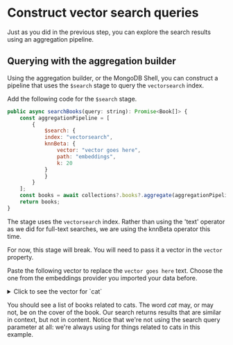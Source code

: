 
# Construct vector search queries

Just as you did in the previous step, you can explore the search results using an aggregation pipeline.

## Querying with the aggregation builder

Using the aggregation builder, or the MongoDB Shell, you can construct a pipeline that uses the `$search` stage to query the `vectorsearch` index.

Add the following code for the `$search` stage.

```js
public async searchBooks(query: string): Promise<Book[]> {
    const aggregationPipeline = [
        {
            $search: {
            index: "vectorsearch",
            knnBeta: {
                vector: "vector goes here",
                path: "embeddings",
                k: 20
            }
            }
        }
    ];
    const books = await collections?.books?.aggregate(aggregationPipeline).toArray() as Book[];
    return books;
}
```

The stage uses the `vectorsearch` index. Rather than using the 'text' operator as we did for full-text searches, we are using the <Link to="https://www.mongodb.com/docs/atlas/atlas-search/knn-beta/">knnBeta</Link> operator this time.

For now, this stage will break. You will need to pass it a vector in the `vector` property.

Paste the following vector to replace the `vector goes here` text. Choose the one from the embeddings provider you imported your data before.

<details>
<summary>Click to see the vector for `cat`</summary>
<div>

                <Tabs groupId="aiproviders">
                                    <TabItem value="serverless" label="Serverless Endpoint" default>

```js

 [
    -0.0174162965 ,  0.0245774388 ,  -0.0101664858 ,  0.015426904 ,  -0.00415589521 ,  0.000379170029 ,  0.00328788417 ,  0.0232018214 ,  0.0125158112 ,  0.0160533246 ,  -0.00541570364 ,  0.0105888518 ,  -0.00495141745 ,  0.00877464749 ,  -0.00066192291 ,  -0.0279761553 ,  0.00479448168 ,  0.00526619935 ,  0.0137019875 ,  0.0112587586 ,  -0.0164364669 ,  0.00324318558 ,  -0.00365074654 ,  0.00283526955 ,  0.0249142349 ,  -0.000715848873 ,  -0.0189171676 ,  -0.000722481229 ,  0.00902813487 ,  -0.0158262141 ,  0.00499641569 ,  0.0144984741 ,  0.0185688455 ,  0.0219901353 ,  -0.0337887295 ,  -0.00138517399 ,  0.0149789844 ,  -0.0011123264 ,  -0.0220389366 ,  0.00396383693 ,  -0.00816524867 ,  0.0165361371 ,  0.0000103136945 ,  0.00915649 ,  -0.00743202539 ,  0.00258577825 ,  -0.0010407283 ,  -0.013722592 ,  0.0265785698 ,  0.0116659962 ,  -0.0044687083 ,  -0.0170654096 ,  0.0090931775 ,  0.0182800591 ,  -0.00480159 ,  -0.0223153941 ,  -0.0149503266 ,  0.00384669541 ,  0.00747237448 ,  0.00374067528 ,  -0.0029205468 ,  0.00429578731 ,  -0.00466444204 ,  0.00285394932 ,  -0.00742075406 ,  0.00319738523 ,  0.00445757806 ,  -0.0183825158 ,  -0.0038325619 ,  0.00428729085 ,  0.0102414265 ,  -0.00895938464 ,  0.00405489327 ,  -0.00223220978 ,  -0.0142137855 ,  0.0128879305 ,  0.00182934839 ,  -0.0129079223 ,  -0.0109607885 ,  -0.00286891381 ,  -0.00816109776 ,  0.0042261472 ,  -0.0138018392 ,  0.00879025646 ,  -0.0275858473 ,  0.0199074782 ,  0.00278126402 ,  0.00318450946 ,  0.00392502174 ,  0.0032763998 ,  0.00577079458 ,  0.0109967645 ,  0.0241964459 ,  -0.00249635172 ,  -0.0277098026 ,  -0.0112264836 ,  0.00543002551 ,  -0.0060945563 ,  0.00533928443 ,  0.00700696697 ,  -0.00443158392 ,  0.0266380236 ,  0.0052870675 ,  0.00181362615 ,  -0.00063150574 ,  -0.010961365 ,  0.00454009417 ,  0.00301212608 ,  0.0146357827 ,  0.00371428649 ,  -0.0144161526 ,  0.00273155351 ,  -0.00169123092 ,  -0.00276259822 ,  0.00441844296 ,  0.013464313 ,  0.0272840764 ,  0.0103263296 ,  -0.00747303572 ,  0.0177887678 ,  0.0138310278 ,  0.000284288137 ,  -0.0100040426 ,  0.00991517305 ,  -0.0158022288 ,  -0.00863224082 ,  0.00715725124 ,  0.0218035821 ,  -0.0120832948 ,  0.0068402607 ,  0.00545122242 ,  -0.00650596293 ,  0.0155197401 ,  0.00771469343 ,  0.0214803 ,  -0.0148789957 ,  0.0286776777 ,  -0.00362978922 ,  -0.0171407629 ,  0.00785124 ,  0.00237989728 ,  0.0161630642 ,  0.0101449694 ,  -0.00741708232 ,  0.00798536651 ,  0.00452013081 ,  0.0103888111 ,  -0.014011967 ,  0.0311738066 ,  -0.00891176 ,  -0.00529846037 ,  -0.00671822391 ,  0.00301906583 ,  -0.0069941 ,  0.0188662242 ,  -0.000790660677 ,  0.00393483834 ,  -0.00165903952 ,  -0.00847951416 ,  0.00668279501 ,  0.0161590427 ,  -0.0146305244 ,  -0.00464632642 ,  -0.0056685 ,  0.0330115482 ,  0.0111305835 ,  0.0302436613 ,  -0.0116894422 ,  -0.00270438148 ,  0.0285141747 ,  -0.00717114331 ,  -0.0167590193 ,  0.00485714804 ,  0.00388671015 ,  -0.00185622601 ,  0.0241311342 ,  -0.00222511846 ,  -0.00568641163 ,  0.00082476 ,  0.00102514261 ,  0.007614817 ,  0.0115251541 ,  0.0115654282 ,  0.0149287824 ,  -0.0142699759 ,  0.00305828 ,  0.0107790576 ,  -0.0271064173 ,  -0.000438057235 ,  0.0149125801 ,  -0.00570692122 ,  0.019790316 ,  0.00523369899 ,  0.0157233402 ,  0.0194497723 ,  0.00828364 ,  0.0261637885 ,  -0.00106777356 ,  -0.00172611733 ,  0.0210740175 ,  0.0108330827 ,  0.00277128536 ,  0.0154189626 ,  0.00658144709 ,  0.0123065403 ,  -0.0227006748 ,  -0.0146393012 ,  0.00505430065 ,  -0.0153992195 ,  0.0292910989 ,  0.0130359642 ,  -0.00779962493 ,  0.0139949955 ,  -0.0134135196 ,  0.0225379467 ,  0.0151461326 ,  0.00695634028 ,  -0.0024139965 ,  -0.017798746 ,  -0.0196874235 ,  -0.0325383283 ,  0.0160800312 ,  0.0121088177 ,  -0.00885253772 ,  0.0105135813 ,  -0.00632725563 ,  0.044731766 ,  0.0135601694 ,  0.0155309541 ,  0.0211559199 ,  0.0178867057 ,  0.00488560786 ,  -0.0240100455 ,  0.00487437192 ,  -0.0041149091 ,  0.00257139071 ,  0.0196579695 ,  0.0150385257 ,  0.0177825782 ,  0.0153155597 ,  0.00475977128 ,  0.00158851594 ,  0.00595198805 ,  0.00178528065 ,  -0.00435770303 ,  -0.0140293073 ,  -0.0239157584 ,  0.0202592406 ,  -0.00880476646 ,  0.00874939 ,  0.0148269385 ,  0.00226395833 ,  0.0113797877 ,  0.0148496982 ,  0.000981716905 ,  0.00161507656 ,  -0.0109435441 ,  -0.00667641591 ,  0.0344219916 ,  0.0372289196 ,  -0.0129976077 ,  0.027455451 ,  -0.0101687554 ,  0.0184402447 ,  0.00000160684897 ,  0.00839170348 ,  -0.00304720737 ,  -0.00501035852 ,  0.0013040686 ,  0.0286810193 ,  -0.00165785092 ,  -0.00896887481 ,  0.014901435 ,  -0.00864635594 ,  0.0140394829 ,  0.0160239 ,  0.0303953737 ,  -0.0108761434 ,  0.0209692623 ,  0.00971899368 ,  -0.00486202398 ,  -0.00106382929 ,  0.0157670155 ,  0.0185049102 ,  -0.000125856968 ,  0.016272841 ,  0.00143731432 ,  -0.0148587143 ,  -0.00194294413 ,  -0.00134741853 ,  -0.0215529297 ,  0.00967474747 ,  0.004122396 ,  -0.000132224464 ,  0.0288606416 ,  0.0107908072 ,  0.00210265 ,  0.0247537829 ,  -0.00562974578 ,  -0.0163796097 ,  -0.0172648821 ,  0.0059145228 ,  -0.00990151428 ,  -0.0134067796 ,  -0.00594962807 ,  0.0168949831 ,  -0.0162620917 ,  -0.0118620684 ,  0.00665928749 ,  0.0104725547 ,  -0.0263601895 ,  -0.00030892287 ,  0.0131708058 ,  0.0205616262 ,  0.0193500519 ,  -0.00274952711 ,  0.0265398808 ,  0.00813123 ,  0.00141490332 ,  -0.00281327404 ,  -0.00459163031 ,  -0.00336960121 ,  0.00627432717 ,  -0.00115516654 ,  0.0324379057 ,  0.00233021169 ,  -0.0084840795 ,  0.0193278417 ,  -0.00452532293 ,  0.00359316729 ,  -0.00484369043 ,  -0.0124026937 ,  0.00538760144 ,  0.00616242364 ,  0.0164079089 ,  -0.00219628913 ,  0.013533229 ,  0.0132479165 ,  0.0189592596 ,  0.0126596289 ,  -0.0216388721 ,  0.0176775195 ,  -0.00595868705 ,  0.0174865779 ,  -0.027499225 ,  -0.00467659533 ,  -0.00849458296 ,  0.0136932498 ,  -0.0112622883 ,  0.00561642693 ,  0.000294685509 ,  0.00167854887 ,  -0.00100786611 ,  0.00122261653 ,  0.011614399 ,  0.0204342 ,  -0.0117546692 ,  0.00602791319 ,  0.00254450296 ,  0.0116753969 ,  -0.00492580514 ,  0.00670228619 ,  0.00524263503 ,  0.0359221213 ,  -0.00650785957 ,  -0.00342567032 ,  0.000238710738 ,  -0.0144591732 ,  -0.0180309769 ,  0.000703251222 ,  0.0179406367 ,  -0.0121124517 ,  0.00484898081 ,  -0.0129846008 ,  -0.0121382745 ,  0.0298236441 ,  0.00660934439 ,  0.00802135468 ,  -0.0147326291 ,  0.00721890526 ,  0.0268558953 ,  0.00417125644 ,  -0.00530042592 ,  -0.00102057308 ,  0.00427180901 ,  0.0162123423 ,  -0.0158268809 ,  0.0016410104 ,  0.00358636281 ,  0.0103789438 ,  -0.0373012312 ,  -0.0167543553 ,  0.00789179094 ,  -0.00651058787 ,  -0.00101554592 ,  -0.00974304695 ,  -0.00131745555 ,  0.0105802603 ,  0.0131299524 ,  -0.00679483218 ,  -0.00871113222 ,  0.0147298109 ,  0.00825089682 ,  0.00596718257 ,  0.0023834582 ,  0.0152730308 ,  0.0268712863 ,  0.0115540912 ,  -0.0034172642 ,  -0.00113652134 ,  0.0076234513 ,  0.0187208131 ,  -0.00650485698 ,  0.000535065075 ,  0.0165142342 ,  0.0018421209 ,  -0.249476731 ,  -0.00826251786 ,  -0.00227547437 ,  -0.01809109 ,  -0.013197042 ,  0.0037673153 ,  0.0365200639 ,  0.00140378659 ,  0.0111682555 ,  -0.00212278054 ,  0.00192302209 ,  0.00551756844 ,  0.00918013416 ,  0.0016007123 ,  0.00283389539 ,  0.0198921915 ,  0.00813968293 ,  0.000216852786 ,  -0.0105159897 ,  0.00775925955 ,  0.0125824884 ,  0.0122032613 ,  0.0271087475 ,  -0.237329781 ,  -0.0091460431 ,  0.0316801593 ,  0.011309783 ,  0.0148321288 ,  0.0164116453 ,  0.00588332955 ,  0.00802596472 ,  0.0076354132 ,  -0.00110252993 ,  0.00436541392 ,  -0.0034002536 ,  -0.00814347249 ,  -0.0100771571 ,  0.000550651457 ,  -0.0175937749 ,  -0.00430326303 ,  0.00681335293 ,  0.00399685185 ,  0.00380431511 ,  0.00233724923 ,  -0.00215457822 ,  0.00195491593 ,  0.0162788294 ,  -0.00570913265 ,  0.000231042519 ,  0.00515314238 ,  0.0150186466 ,  -0.00307800807 ,  -0.0198503546 ,  0.014186522 ,  0.0174691118 ,  -0.249346316 ,  -0.0132391 ,  0.0147329448 ,  -0.00133319933 ,  0.0165803097 ,  0.00463585882 ,  0.0113709606 ,  0.008648647 ,  -0.0157090388 ,  -0.0161941145 ,  0.0260536075 ,  0.0115038939 ,  0.0175996292 ,  0.0117571149 ,  0.0102994246 ,  0.00593641959 ,  -0.0208111256 ,  0.00133263832 ,  0.010016934 ,  -0.00106800569 ,  0.0136044649 ,  0.0122899665 ,  0.0123574333 ,  -0.0159868691 ,  -0.00883269496 ,  -0.0105052972 ,  -0.0153602259 ,  -0.00708895084 ,  -0.00374335726 ,  -0.00516681513 ,  -0.0135211078 ,  0.0079748584 ,  0.00592072774 ,  0.00657905731 ,  0.00537452195 ,  0.0105388239 ,  0.00773322256 ,  -0.00987939443 ,  -0.0255899932 ,  0.0052358415 ,  -0.0246183649 ,  -0.011944456 ,  -0.00988268107 ,  -0.00565451337 ,  0.0147379646 ,  0.00744351419 ,  0.00927754212 ,  0.00380466622 ,  0.0037476616 ,  0.0092136357 ,  -0.0178595334 ,  0.00654375087 ,  0.00677238265 ,  0.0119226445 ,  0.0140760075 ,  0.0101927957 ,  0.0223148279 ,  -0.00858868565 ,  0.012999041 ,  -0.0150532462 ,  0.0109934555 ,  0.00686802063 ,  0.0031152619 ,  -0.00473426143 ,  0.000165670586 ,  0.00571797 ,  0.00903102383 ,  0.0144805517 ,  0.0254828241 ,  0.0119039025 ,  0.0119439596 ,  0.0103861969 ,  0.00474035135 ,  -0.0117407953 ,  0.0022234011 ,  -0.0240126532 ,  0.00195854483 ,  -0.00518661272 ,  0.019946482 ,  -0.00267217122 ,  0.009945862 ,  0.0190599672 ,  0.0397237316 ,  0.0202055052 ,  -0.0139578842 ,  0.0060266573 ,  0.00725419354 ,  -0.00301874289 ,  0.00148249371 ,  0.0024454135 ,  0.00820134301 ,  -0.00378446095 ,  0.0234579109 ,  -0.0033848444 ,  0.00254337443 ,  0.0135972723 ,  0.00937160477 ,  -0.00909276493 ,  0.00130138954 ,  -0.00247958838 ,  -0.00518678408 ,  0.0116308825 ,  -0.00553699303 ,  0.00865344424 ,  -0.0209188387 ,  0.0284014959 ,  0.0397592895 ,  0.0571159609 ,  0.0189767536 ,  -0.023579834 ,  -0.00844216067 ,  0.0269133598 ,  -0.00793308951 ,  0.0179536212 ,  0.0059208381 ,  0.0267210901 ,  -0.00665957062 ,  -0.00739492057 ,  0.000611711 ,  -0.0111742681 ,  -0.0088798441 ,  0.0142433736 ,  -0.00675414363 ,  -0.013581289 ,  0.0119962124 ,  -0.00928197522 ,  -0.00478880247 ,  0.00416102679 ,  0.0038893742 ,  0.0427196696 ,  0.0131726274 ,  -0.0123320194 ,  0.00407074625 ,  0.0157892872 ,  -0.00405432237 ,  0.0148664955 ,  0.000984201324 ,  0.00735353632 ,  0.00236657821 ,  0.0131964013 ,  0.0166589823 ,  0.00707848091 ,  -0.0027406693 ,  0.00459480798 ,  0.0105721094 ,  0.038077537 ,  -0.00724895485 ,  0.0128929093 ,  0.0175121538 ,  -0.00665202318 ,  -0.247710422 ,  0.00593931973 ,  -0.0173492823 ,  -0.203771278 ,  0.022104552 ,  0.0050284192 ,  0.0160764456 ,  0.016262304 ,  -0.0205290765 ,  0.0136162154 ,  0.00742666796 ,  0.00876677874 ,  0.0114127081 ,  0.0416617617 ,  -0.00927854702 ,  0.0112848505 ,  0.0178707372 ,  -0.00223326334 ,  0.0115998704 ,  0.00727966847 ,  -0.0224510189 ,  0.0249368027 ,  0.0238542352 ,  -0.0146937314 ,  -0.0209311862 ,  -0.00717318663 ,  0.0110357357 ,  -0.00295578293 ,  0.0181849543 ,  0.00753912888 ,  0.0042518219 ,  -0.00561797433 ,  -0.00504555972 ,  0.0107642859 ,  0.0177009478 ,  0.00762712 ,  0.0197622236 ,  0.00996106863 ,  0.0102393087 ,  -0.000226532284 ,  0.00431017531 ,  0.00471323589 ,  -0.00553298509 ,  -0.00104342133 ,  0.00330404961 ,  0.00767560164 ,  0.0136543792 ,  0.00799431466 ,  -0.0267019328 ,  0.00330304564 ,  0.00223713531 ,  -0.0070342035 ,  0.00321111432 ,  0.00481710536 ,  0.00400120579 ,  -0.00364657654 ,  0.00713134604 ,  0.00183409965 ,  0.0146055343 ,  0.00995466858 ,  -0.00987416 ,  0.0178020764 ,  -0.00410982594 ,  -0.00375419459 ,  -0.00325361406 ,  -0.00651473925 ,  0.004713431 ,  -0.0153508792 ,  -0.0185174402 ,  -0.00903706253 ,  -0.0126047824 ,  0.0033940461 ,  0.000134488277 ,  -0.00378203602 ,  0.0171301793 ,  -0.00948834792 ,  0.0229860656 ,  0.0204468649 ,  0.0309519116 ,  -0.0137306936 ,  0.0127609968 ,  0.00304349489 ,  -0.00848938338 ,  0.000456935231 ,  -0.00419570133 ,  -0.0183459539 ,  0.0126175517 ,  0.0170864258 ,  -0.00714809308 ,  -0.00622619689 ,  -0.00646926463 ,  0.00463462481 ,  -0.00598485954 ,  0.0058905771 ,  -0.00532265846 ,  0.00814901479 ,  -0.00345747569 ,  0.00700392434 ,  0.00343142869 ,  -0.00116848084 ,  -0.00112342311 ,  0.00955636241 ,  0.00373206171 ,  -0.0109822154 ,  0.00771702081 ,  -0.0189748686 ,  0.00980147719 ,  -0.00591509324 ,  0.0076705208 ,  0.0394647382 ,  0.0115754018 ,  0.0143392934 ,  0.0000282846286 ,  0.0113825127 ,  0.0137632713 ,  0.011303287 ,  -0.0120392628 ,  0.00527257239 ,  -0.01770005 ,  -0.0211959593 ,  0.00266567105 ,  0.0137595497 ,  0.0152906533 ,  0.00961258076 ,  0.00359264831 ,  0.00661252718 ,  0.00695862202 ,  -0.0026560782 ,  -0.00485670427 ,  -0.0139870541 ,  -0.000298133207 ,  0.0239104815 ,  0.00129168539 ,  0.000877773913 ,  0.00655013742 ,  0.0215926971 ,  -0.0083441427 ,  -0.0110250823 ,  -0.0227467511 ,  -0.00535951043 ,  -0.0152951283 ,  0.0261800103 ,  0.00358167547 ,  0.00995154399 ,  0.0208249036 ,  -0.00415720558 ,  0.0102396579 ,  0.00937197078 ,  0.0101401098 ,  0.0162998606 ,  -0.00591357565 ,  -0.00123272289 ,  -0.00332033541 ,  0.0252272952 ,  0.0071680313 ,  0.00495454436 ,  0.0116113769 ,  0.0884006843 ,  0.0106528541 ,  0.0191799905 ,  0.00955921505 ,  0.00730522443 ,  0.0124047017 ,  0.00439803209 ,  -0.00646532886 ,  0.0221869014 ,  -0.00383959105 ,  -0.00633799238 ,  -0.00244529778 ,  0.0185070243 ,  0.00660874508 ,  0.000933621894 ,  0.0225343518 ,  -0.000844085938 ,  -0.0189829767 ,  0.0178090725 ,  0.0259044357 ,  0.0013883377 ,  0.0267268326 ,  0.0166377965 ,  0.0123627633 ,  0.0018634533 ,  0.00947038 ,  0.011571574 ,  0.0193832647 ,  -0.00982086919 ,  0.00155755156 ,  0.0129259815 ,  0.00136097835 ,  -0.00877885893 ,  0.0131311752 ,  -0.00151362107 ,  0.00834575202 ,  0.00050025346 ,  0.00319283199 ,  0.00782897323 ,  0.000716953946 ,  0.016656056 ,  0.0286584031 ,  -0.0176211428 ,  0.0118140755 ,  0.00854969304 ,  0.0290862173 ,  0.0170480814 ,  -0.00587001676 ,  -0.00909367 ,  0.00177566044 ,  0.016940793 ,  -0.00799633469 ,  -0.00553826662 ,  -0.000856186845 ,  -0.00895845331 ,  0.017707251 ,  0.00894242432 ,  0.00279541756 ,  0.00194747688 ,  0.0620145164 ,  0.0170855131 ,  0.0181015283 ,  -0.00488511659 ,  0.00739530521 ,  0.00381793058 ,  0.0236838441 ,  -0.0110180546 ,  -0.00303233787 ,  0.0106252125 ,  0.0218523424 ,  0.0120258862 ,  -0.0238109063 ,  -0.0141544091 ,  -0.0117197642 ,  0.00142283749 ,  0.00749559887 ,  -0.01835653 ,  0.0109190186 ,  0.230248854 ,  0.00243706512 ,  -0.0191726219 ,  -0.0039915205 ,  0.00090481824 ,  0.0097334832 ,  0.0011603015 ,  0.0128068542 ,  0.0132220108 ,  0.00675814971 ,  -0.00593760097 ,  -0.00415971177 ,  -0.00962787 ,  -0.00549635105 ,  0.00823726878 ,  0.0050871023 ,  -0.0110829314 ,  -0.0240769703 ,  0.0216759592 ,  0.0105546387 ,  0.0092127258 ,  0.00950946938 ,  0.011214288 ,  0.0207515862 ,  -0.00427346211 ,  0.0215848032 ,  0.00631247042 ,  -0.0173860975 ,  -0.00429316331 ,  -0.0156703293 ,  0.0145311896 ,  0.00154955836 ,  0.029202221 ,  0.00952351093 ,  0.00762017304 ,  0.0132371243 ,  -0.000413324917 ,  -0.018139435 ,  -0.00137031218 ,  -0.0247978102 ,  0.00110339699 ,  -0.0127050383 ,  0.00427115569 ,  0.0105016418 ,  0.00707798311 ,  0.00346998381 ,  0.0103705777 ,  -0.00652977 ,  -0.00415032031 ,  -0.02806486 ,  -0.00196650578 ,  -0.00155976182 ,  0.00992677 ,  -0.00105549069 ,  0.0137296533 ,  0.0236347523 ,  0.00182458689 ,  0.0199223049 ,  -0.00276026176 ,  0.00998133142 ,  0.0146578802 ,  0.019509837 ,  0.0132354666 ,  0.016197456 ,  -0.0222785398 ,  0.0275361184 ,  -0.00708267 ,  0.00204956881 ,  -0.0148065751 ,  -0.0156063633 ,  0.00459486898 ,  0.0315569416 ,  -0.0123368967 ,  0.000550252618 ,  0.0112896077 ,  0.0101433489 ,  0.0137203485 ,  -0.0309543014 ,  -0.0102090118 ,  -0.0146470396 ,  -0.0152495811 ,  -0.00782251731 ,  -0.000481927331 ,  0.00249194936 ,  0.0247710273 ,  -0.0138575658 ,  -0.00127112528 ,  -0.0101131462 ,  -0.0206313506 ,  0.0304280054 ,  -0.00248918636 ,  0.0173521303 ,  0.00556982402 ,  0.00141715049 ,  -0.00190233544 ,  0.0123170558 ,  0.0233307444 ,  0.00312000071 ,  0.00893271156 ,  -0.00211704732 ,  -0.0223851744 ,  -0.012003378 ,  -0.00173906132 ,  -0.033930853 ,  -0.0132441921 ,  0.00660338392 ,  -0.00732988073 ,  0.0382183567 ,  0.0115636932 ,  -0.00888128299 ,  0.00235293456 ,  0.015075597 ,  0.00542440079 ,  -0.00468811532 ,  0.00985751394 ,  -0.0152464211 ,  -0.0179700833 ,  0.0264063235 ,  0.0013880292 ,  -0.0310891103 ,  -0.00859554764 ,  0.0131274536 ,  -0.0163813084 ,  0.00150359748 ,  -0.0189019889 ,  0.017225489 ,  -0.00493983 ,  0.0150729371 ,  -0.00679251924 ,  -0.0257455166 ,  -0.0165748503 ,  -0.00722624 ,  -0.00870564487 ,  -0.00937411375 ,  -0.00884327 ,  -0.00593924755 ,  0.0273168385 ,  0.00984810665 ,  -0.00478853 ,  0.00960565172 ,  0.00520327082 ,  0.0110894656 ,  0.0043701129 ,  -0.012798368 ,  0.0209687147 ,  0.00173782359 ,  -0.00601157593 ,  -0.0136476019 ,  0.0242128018 ,  0.0126717044 ,  0.0118195312 ,  0.0129737463 ,  -0.0229055211 ,  0.000690913934 ,  0.00551808765 ,  -0.00700541073 ,  0.00897676498 ,  0.0118167475 ,  0.00463432027 ,  0.00607711449 ,  0.00252673146 ,  -0.00303562544 ,  0.00487812655 ,  0.0325729102 ,  0.00728356885 ,  0.00073953392 ,  0.0265055709 ,  -0.000579640735 ,  0.0107898898 ,  0.0121998601 ,  -0.00714005716 ,  0.0078013367 ,  -0.00521270139 ,  0.0168101899 ,  0.0088647 ,  0.00999857578 ,  -0.00270523643 ,  0.0103866616 ,  -0.0269346833 ,  0.00911592133 ,  -0.00812651496 ,  -0.00206404645 ,  -0.025884686 ,  0.00912743341 ,  -0.00175872992 ,  -0.00991604198 ,  -0.0105091603 ,  0.000180510629 ,  0.00418163789 ,  0.0123867551 ,  0.0236539524 ,  0.00107925967 ,  -0.025238933 ,  0.00963406172 ,  0.00202377327 ,  -0.0114020761 ,  -0.0153827742 ,  -0.233063191 ,  0.00823930651 ,  0.0278516747 ,  0.00509003364 ,  -0.00586490473 ,  0.0193683915 ,  0.00820283 ,  -0.00357188215 ,  0.0268714819 ,  0.010479169 ,  0.0107392 ,  -0.0155000668 ,  0.00263407873 ,  0.00065870746 ,  0.0123836948 ,  0.00198982726 ,  0.00132350391 ,  0.0108083915 ,  0.0162774287 ,  0.0291505177 ,  -0.00716524059 ,  0.019510936 ,  0.010420735 ,  -0.0078454446 ,  0.00412600813 ,  0.222484067 ,  -0.0179173574 ,  0.00783126522 ,  0.0239261631 ,  0.0193766039 ,  -0.0161322337 ,  0.00684979092 ,  0.000586602953 ,  0.0130467732 ,  0.0358007923 ,  0.0269247554 ,  0.0153604094 ,  0.0151261631 ,  -0.00188700343 ,  -0.0430293642 ,  0.0189248 ,  0.02430127 ,  0.00555612473 ,  0.0119575197 ,  0.00771942968 ,  0.0176902339 ,  0.00583886588 ,  0.0116942478 ,  -0.00926405098 ,  0.00491529051 ,  0.0217139572 ,  0.00573335215 ,  -0.000804958807 ,  -0.0280170124 ,  0.00963724311 ,  0.00507564237 ,  0.0220594108 ,  0.0128042139 ,  -0.00127830007 ,  0.00259291125 ,  0.0103000822 ,  -0.0145079456 ,  0.0148036787 ,  -0.0105359266 ,  -0.00389395165 ,  0.0142206615 ,  0.0135824792 ,  0.00595895387 ,  0.0161511507 ,  0.232452959 ,  -0.000142555946 ,  0.000271107041 ,  -0.0238926113 ,  0.0259047505 ,  0.0106993951 ,  -0.000737730297 ,  0.00544273434 ,  -0.0127941575 ,  -0.00329739344 ,  0.0119100409 ,  -0.0142753571 ,  -0.0108688306 ,  0.00695010647 ,  -0.0138504179 ,  -0.00906034093 ,  0.0275518447 ,  0.0196045041 ,  -0.00615167757 ,  -0.00447422592 ,  0.0149298692 ,  -0.00664616656 ,  0.0058194031 ,  0.00575606152 ,  0.0144092711 ,  0.000867464871 ,  0.0178548153 ,  -0.0210043751 ,  0.00154653843 ,  0.0130040636 ,  0.0133344783 ,  0.0210689399 ,  -0.000798698107 ,  0.0169157814 ,  -0.0211629048 ,  0.005026937 ,  -0.00688200723 ,  0.0141195403 ,  0.00194833172 ,  -0.252283752 ,  -0.00496839592 ,  -0.0271510147 ,  -0.0269647278 ,  0.0011925943 ,  -0.00528299622 ,  0.0144576477 ,  0.000428500032 ,  0.194181517 ,  0.00120390451 ,  0.0186372641 ,  -0.00348009216 ,  -0.0250063483 ,  0.0111154262 ,  0.0238689296 ,  0.0344107933 ,  -0.00657161698 ,  0.0185912456 ,  -0.0111957164 ,  0.0239445083 ,  0.0103179496 ,  -0.00954331364 ,  0.00209623878 ,  -0.0154177193 ,  0.00399070745 ,  -0.0194557216 ,  0.0299478099 ,  -0.0170003455 ,  -0.00423035165 ,  0.00587320467 ,  0.00796341058 ,  -0.00533772586 ,  -0.248399302 ,  0.00699611707 ,  0.0210152119 ,  0.00201326329 ,  -0.00507608615 ,  -0.000718786905 ,  0.00656326115 ,  0.00659298338 ,  -0.000534767867 ,  -0.000965561543 ,  0.0184912439 ,  0.0121826055 ,  0.0243660659 ,  -0.0246042833 ,  0.00656386279 ,  -0.251107365 ,  0.00962331798 ,  -0.00142832671 ,  -0.00682493858 ,  -0.0102992058 ,  0.0318381 ,  0.0140759088 ,  -0.00792997237 ,  0.00992488116 ,  0.0159473531 ,  -0.00444503687 ,  0.0184682291 ,  0.017080579 ,  0.00362053 ,  -0.0146627109 ,  -0.00403425889 ,  0.00717000104 ,  -0.00611356599 ,  0.0233313721 ,  -0.0000191460767 ,  0.00184973946 ,  -0.0221430436 ,  0.00678605726 ,  0.0109037785 ,  0.0074805771 ,  -0.00145827222 ,  0.00939664524 ,  -0.0191412829 ,  -0.0105937077 ,  -0.0203552675 ,  -0.000773178705 ,  0.0147816595 ,  -0.00293966336 ,  0.00826846436 ,  0.00837803818 ,  -0.00101526314 ,  -0.00273553329 ,  0.0101266494 ,  -0.001673689 ,  0.0188849866 ,  -0.00579562318 ,  -0.00269100559 ,  0.0139123229 ,  0.0112447571 ,  0.0129238544 ,  0.00298438338 ,  -0.003334234 ,  -0.00305852038 ,  0.0393794663 ,  -0.00390231446 ,  -0.00732593611 ,  -0.0110708829 ,  -0.00361443846 ,  0.017583428 ,  -0.00718549918 ,  -0.0101442989 ,  0.0065733823 ,  0.0142287426 ,  -0.0144060105 ,  0.00344274659 ,  -0.0119144674 ,  -0.0250328835 ,  0.00977446232 ,  -0.0151946703 ,  0.000556509 ,  0.0120263537 ,  0.0082664974 ,  0.000492535 ,  -0.00991211366 ,  -0.0231444649 ,  0.00153488165 ,  -0.0052031083 ,  -0.00942852534 ,  0.00826752093 ,  -0.00482423091 ,  0.00424786424 ,  0.017576132 ,  0.0120774219 ,  -0.0326001756 ,  -0.00969811715 ,  0.029474657 ,  0.0119578587 ,  -0.0031990048 ,  -0.0134235388 ,  -0.00780537 ,  0.0195534639 ,  -0.0083468128 ,  0.0167794749 ,  0.0110201519 ,  -0.00678452477 ,  0.0359834693 ,  0.00414798083 ,  -0.00200532866 ,  0.00184809917 ,  -0.00298899389 ,  0.000270740275 ,  -0.0126912016 ,  -0.0166389067 ,  0.00333408779 ,  -0.0122501981 ,  0.0221671369 ,  0.0151061174 ,  0.00304372516 ,  0.0100959325 ,  -0.00467099808 ,  0.0188763589 ,  0.00374847348 ,  -0.0058837696 ,  0.0305340886 ,  0.00531517901 ,  -0.0162042547 ,  -0.00144578575 ,  -0.0150523717 ,  -0.0107740369 ,  0.019592585 ,  0.0282917749 ,  -0.0261388607 ,  -0.0104051903 ,  0.0102958074 ,  0.0109012872 ,  0.0120215379 ,  0.0122558093 ,  0.0160539318 ,  0.000855114136 ,  -0.0187473483 ,  -0.00864194054 ,  -0.00797920395 ,  -0.0267480165 ,  0.0124802077 ,  0.0150261708 ,  0.00829137862 ,  0.00437135482 ,  0.00774782 ,  0.0332311727 ,  0.0136966566 ,  0.00591752492 ,  -0.012198546 ,  0.0205642898 ,  0.0185321 ,  0.0103255874 ,  0.0108888196 ,  0.00530302478 ,  0.00643242383 ,  0.00161989743 ,  0.00333637255 ,  0.0126080802 ,  0.0121926358 ,  0.0272572972 ,  0.0189470444 ,  0.00643786741 ,  0.0146671822 ,  -0.0115446849 ,  0.0160693377 ,  0.00702429609 ,  -0.0110485144 ,  -0.00256681 ,  -0.0121004796 ,  0.0154860076 ,  0.0217484739 ,  0.00479157455 ,  0.00916166138 ,  0.00520737376 ,  0.0295828115 ,  0.0215843525 ,  0.0139442133 ,  0.00587165263 ,  -0.0629038811 ,  0.0089202309 ,  -0.00977275148 ,  -0.00215260568 ,  0.0276353694 ,  0.0156865902 ,  0.00255307183 ,  0.0254296176 ,  0.00365543528 ,  -0.0057183858 ,  0.00900592748 ,  0.0107010705 ,  0.00631309114 ,  -0.0148108741 ,  0.0128395287 ,  -0.00277325674 ,  0.0152730336 ,  0.0142901326 ,  0.0194778983 ,  -0.00394276483 ,  0.00969220325 ,  0.00726978621 ,  -0.00968333054 ,  0.00766262319 ,  0.000700654055 ,  0.0132916747 ,  -0.00595067861 ,  0.00508601451 ,  0.00437385915 ,  0.0357413851 ,  -0.0143224932 ,  -0.0150837479 ,  0.00032923551 ,  -0.00152578694
],
```

                    </TabItem>
  <TabItem value="openai" label="OpenAI" default>

  This vector has 1536 dimensions

  ```js

[
  -0.0071006604 ,  -0.017430507 ,  -0.009666266 ,  -0.030631134 ,  -0.012618665 ,  0.0031245034 ,  -0.004992818 ,  -0.041220024 ,  -0.014563273 ,  -0.021348111 ,  0.019247366 ,  0.050730154 ,  -0.0012570759 ,  0.0025904458 ,  -0.03840957 ,  -0.0060751275 ,  0.035513945 ,  -0.0047089336 ,  0.002324304 ,  -0.013512901 ,  -0.0189209 ,  0.009034623 ,  0.01589753 ,  -0.008644282 ,  -0.014577467 ,  0.0071432428 ,  0.013065782 ,  -0.01334257 ,  0.0029523985 ,  0.004843779 ,  0.0039672856 ,  -0.016820155 ,  -0.01579817 ,  -0.043036886 ,  -0.027096773 ,  -0.004290204 ,  0.007948765 ,  -0.009957247 ,  0.021986851 ,  -0.009055914 ,  0.0049253954 ,  0.00028388447 ,  -0.012128964 ,  0.013094171 ,  -0.0038395375 ,  0.006926781 ,  -0.022100406 ,  -0.004435695 ,  0.0013803883 ,  0.01393163 ,  0.0025620572 ,  0.008161678 ,  -0.011334088 ,  0.0102553265 ,  -0.0050992747 ,  0.0027998106 ,  0.007920377 ,  -0.0126825385 ,  0.013214822 ,  0.0023349498 ,  0.015869142 ,  0.004123422 ,  -0.0018328291 ,  0.022668175 ,  0.011177951 ,  -0.003442099 ,  -0.0074093845 ,  0.00042227816 ,  -0.0041553588 ,  0.005049595 ,  0.03236283 ,  0.028033592 ,  0.023619188 ,  -0.0057096262 ,  -0.009488839 ,  -0.007047432 ,  -0.008601699 ,  0.01132699 ,  -0.00054425973 ,  -0.005337028 ,  0.035968162 ,  -0.03250477 ,  -0.016351745 ,  0.005663495 ,  0.019744165 ,  0.006415789 ,  -0.009346896 ,  0.009581101 ,  -0.01021984 ,  0.010553405 ,  0.021220364 ,  0.026458032 ,  -0.012278004 ,  0.0375863 ,  -0.010354686 ,  0.019517057 ,  -0.016891126 ,  0.025024416 ,  -0.006791936 ,  -0.059956398 ,  0.0057805977 ,  0.005177343 ,  -0.04298011 ,  -0.0077855317 ,  -0.0038040518 ,  -0.009055914 ,  0.018509267 ,  0.0010592439 ,  0.017515672 ,  -0.00261706 ,  -0.0074945497 ,  0.057287887 ,  0.011852177 ,  -0.018154413 ,  0.0060006077 ,  -0.005156052 ,  -0.004843779 ,  -0.024328899 ,  -0.006039642 ,  -0.016082056 ,  0.010986329 ,  0.009318507 ,  0.039005727 ,  0.0074022873 ,  0.018878317 ,  0.01902026 ,  -0.007913279 ,  0.013619358 ,  -0.013505803 ,  0.017160816 ,  0.029098159 ,  0.00070128334 ,  0.013853562 ,  0.009744334 ,  0.00092085026 ,  0.027692929 ,  -0.04150391 ,  -0.0027306138 ,  -0.004687642 ,  -0.06285202 ,  -0.002361564 ,  0.019304143 ,  -0.019573834 ,  0.015698811 ,  -0.010723736 ,  0.023718547 ,  0.024641171 ,  0.0037614692 ,  0.012036702 ,  0.0022639786 ,  0.0051808916 ,  -0.00914108 ,  0.027167743 ,  -0.017671809 ,  -0.007352608 ,  0.030176919 ,  0.0034846817 ,  0.01488974 ,  -0.002145102 ,  -0.020169992 ,  -0.00024618107 ,  -0.004833133 ,  0.016933708 ,  -0.014208417 ,  0.005752209 ,  0.027011607 ,  0.020922285 ,  0.0043505295 ,  -0.013853562 ,  0.0048224875 ,  -0.019502863 ,  0.02295206 ,  -0.00688065 ,  0.007317122 ,  -0.003850183 ,  0.009283022 ,  -0.00086983974 ,  -0.005145406 ,  -0.0132645015 ,  -0.027054189 ,  -0.013484512 ,  0.011142465 ,  0.01562784 ,  0.032675102 ,  0.0010619053 ,  0.0049821725 ,  0.023988238 ,  -0.007991347 ,  -0.009219148 ,  -0.0045421515 ,  0.0056031696 ,  0.026727723 ,  0.020595819 ,  -0.023250138 ,  -0.65724933 ,  -0.024087597 ,  -0.009417867 ,  -0.012916743 ,  0.012568985 ,  0.024172762 ,  0.0022125246 ,  0.0025691544 ,  0.0063412692 ,  -0.014485205 ,  -0.016791767 ,  0.009077206 ,  0.0033782253 ,  -0.010510823 ,  -0.011021814 ,  -0.0032735427 ,  -0.00425117 ,  -0.018679598 ,  -0.018140217 ,  0.023250138 ,  -0.0021592963 ,  0.005227023 ,  0.0019055745 ,  -0.013016103 ,  0.0046131224 ,  -0.009701752 ,  0.0067777415 ,  -0.032987375 ,  0.025123775 ,  0.015272984 ,  -0.012313489 ,  0.03051758 ,  -0.005457679 ,  -0.013562581 ,  0.04661383 ,  0.022937864 ,  -0.0000013376392 ,  0.027110966 ,  0.015131042 ,  0.04059548 ,  -0.018296354 ,  -0.020070631 ,  0.016720796 ,  0.0025815743 ,  -0.025336688 ,  -0.012121866 ,  -0.00082149066 ,  -0.0005637768 ,  0.010979231 ,  -0.0055889753 ,  0.016351745 ,  -0.007324219 ,  0.0018718631 ,  -0.007324219 ,  0.00850234 ,  0.0044676317 ,  0.024683755 ,  -0.023817906 ,  0.003007401 ,  0.013115462 ,  -0.0034012909 ,  0.0052908966 ,  -0.008211358 ,  -0.020184185 ,  -0.016223997 ,  0.0070900144 ,  -0.01525879 ,  -0.0038040518 ,  0.023832101 ,  0.011099882 ,  0.0057238205 ,  0.0057699517 ,  -0.03471907 ,  0.003928251 ,  0.0037756634 ,  0.0221146 ,  0.008800418 ,  -0.012788995 ,  -0.0011240051 ,  -0.0120012155 ,  -0.007629395 ,  0.004137616 ,  -0.026202537 ,  -0.008175872 ,  0.015812365 ,  -0.011752817 ,  -0.02110681 ,  -0.0014407136 ,  0.014222612 ,  0.0114192525 ,  0.0070829173 ,  0.02437148 ,  -0.017316952 ,  0.014293583 ,  -0.0091339825 ,  0.00946045 ,  -0.0062702983 ,  0.003697595 ,  0.010553405 ,  -0.03818246 ,  -0.007934571 ,  -0.0050212066 ,  0.0065470855 ,  -0.006813227 ,  0.022199765 ,  0.02366177 ,  -0.014861352 ,  0.018807346 ,  0.036592707 ,  -0.021490054 ,  0.005432839 ,  -0.004769259 ,  -0.010042413 ,  0.00018252883 ,  0.0138251735 ,  -0.031511176 ,  0.012235421 ,  0.0047444194 ,  0.01865121 ,  -0.022909477 ,  -0.010297909 ,  0.020794537 ,  0.013165142 ,  -0.008488146 ,  0.0039034113 ,  0.003184829 ,  -0.016848544 ,  0.0011701363 ,  -0.006014802 ,  -0.002145102 ,  0.008324912 ,  -0.02022677 ,  0.014549079 ,  -0.016181415 ,  0.0032149917 ,  0.0021752648 ,  0.02503861 ,  0.016053667 ,  0.01835313 ,  -0.0044215005 ,  -0.025535408 ,  -0.00036350518 ,  0.010702444 ,  0.006493857 ,  0.018267965 ,  0.0029009443 ,  -0.006813227 ,  -0.024357287 ,  0.0024343093 ,  0.009559809 ,  -0.01488974 ,  -0.010794707 ,  0.027636154 ,  0.016479494 ,  0.03452035 ,  -0.022441067 ,  -0.010056607 ,  -0.015443315 ,  -0.019233173 ,  -0.008161678 ,  0.0057309177 ,  0.034122914 ,  -0.0042795585 ,  -0.013598066 ,  -0.017061457 ,  -0.023235943 ,  0.009481741 ,  0.032958988 ,  -0.025350884 ,  -0.033328038 ,  -0.0044782776 ,  -0.021532636 ,  -0.0056599467 ,  0.022057824 ,  0.007984251 ,  0.0043434324 ,  0.0086513795 ,  -0.027877454 ,  0.008324912 ,  0.0034633905 ,  0.029382043 ,  -0.004723128 ,  -0.011703137 ,  -0.0065151486 ,  0.0009536744 ,  0.016394328 ,  0.034208078 ,  0.01828216 ,  -0.01855185 ,  0.016323356 ,  -0.017302759 ,  0.0060360935 ,  -0.0008414513 ,  0.011071494 ,  0.000944803 ,  -0.011028912 ,  0.0055641355 ,  0.02221396 ,  0.017700197 ,  0.021830715 ,  -0.0005846246 ,  0.0131438505 ,  0.010446948 ,  -0.002476892 ,  0.019659 ,  -0.036053326 ,  -0.013867756 ,  -0.008154581 ,  0.03747275 ,  0.026103176 ,  -0.00013340352 ,  -0.008225553 ,  -0.016280774 ,  -0.012632859 ,  0.0074164816 ,  0.028487807 ,  -0.010446948 ,  -0.0023154328 ,  -0.0091126915 ,  0.00028499338 ,  -0.0075229383 ,  -0.0032380573 ,  -0.005855117 ,  0.020070631 ,  0.006206424 ,  0.011632166 ,  0.020851314 ,  0.03599655 ,  0.004048902 ,  -0.026543198 ,  -0.024726337 ,  0.00032580178 ,  0.0095740035 ,  0.010879872 ,  0.004513763 ,  -0.001346677 ,  0.027579376 ,  -0.020127408 ,  0.033725474 ,  0.013044491 ,  0.00018541205 ,  0.025095386 ,  0.014101961 ,  -0.024385676 ,  0.011752817 ,  -0.0033924193 ,  0.023619188 ,  0.015443315 ,  -0.0037259837 ,  0.015287179 ,  -0.01339225 ,  0.004918298 ,  -0.018168606 ,  0.018764764 ,  0.004527957 ,  -0.015925918 ,  0.016834348 ,  0.0064690174 ,  0.027096773 ,  0.0314544 ,  0.02275334 ,  -0.0006657978 ,  0.0042298785 ,  0.000357517 ,  0.010383074 ,  0.018424101 ,  0.019630611 ,  -0.01629497 ,  0.015571063 ,  0.0058977 ,  -0.012760607 ,  -0.009467547 ,  0.010794707 ,  -0.017657613 ,  0.013221919 ,  0.012150255 ,  -0.0007780209 ,  -0.0057593063 ,  0.023164973 ,  -0.0035521043 ,  -0.018111829 ,  -0.051127594 ,  0.027650347 ,  -0.004751516 ,  -0.008750739 ,  -0.0018789603 ,  -0.041220024 ,  -0.016976291 ,  -0.0021042936 ,  0.011688943 ,  0.00032801964 ,  0.013427735 ,  0.022171376 ,  0.019105425 ,  0.013654843 ,  -0.0022107502 ,  0.030233696 ,  -0.013229016 ,  0.008885584 ,  0.010908261 ,  0.0015933015 ,  -0.027054189 ,  -0.009382382 ,  -0.026472226 ,  0.009772723 ,  -0.015925918 ,  -0.016195608 ,  -0.023917267 ,  -0.004598928 ,  0.0033214483 ,  -0.02002805 ,  0.017302759 ,  -0.022980448 ,  -0.0102766175 ,  -0.014116155 ,  -0.008104902 ,  -0.03381064 ,  -0.0020350968 ,  0.0491404 ,  -0.0011736848 ,  -0.011866371 ,  -0.012313489 ,  -0.034633905 ,  -0.017430507 ,  0.07063045 ,  0.008154581 ,  -0.009070109 ,  0.010702444 ,  0.0019162202 ,  -0.019133814 ,  -0.02943882 ,  0.0006307558 ,  0.026798693 ,  0.012540597 ,  -0.009744334 ,  0.0060502877 ,  0.009424964 ,  -0.0034917789 ,  -0.0021752648 ,  0.017544061 ,  -0.01936092 ,  0.0015977373 ,  0.010532114 ,  -0.013434832 ,  0.0023580154 ,  0.0018949289 ,  0.017231787 ,  0.0031120835 ,  -0.004527957 ,  -0.005929637 ,  0.0052589597 ,  0.03381064 ,  0.018126024 ,  -0.029410431 ,  0.0053299307 ,  0.01808344 ,  -0.015769782 ,  -0.0033906451 ,  0.011887662 ,  0.009105594 ,  -0.004751516 ,  0.008594602 ,  0.024584394 ,  -0.018168606 ,  0.020950673 ,  0.02322175 ,  -0.016053667 ,  -0.019275755 ,  0.009900471 ,  -0.007157437 ,  0.001219816 ,  0.021561025 ,  0.011767011 ,  -0.004684094 ,  0.03840957 ,  0.029325265 ,  -0.00781392 ,  0.005049595 ,  -0.016408522 ,  -0.010042413 ,  0.01408067 ,  -0.009439158 ,  -0.0021610705 ,  -0.016025279 ,  -0.008119096 ,  -0.012377363 ,  0.012157353 ,  0.00232253 ,  -0.013619358 ,  -0.022881089 ,  0.0013528869 ,  -0.02201524 ,  -0.031170515 ,  -0.013505803 ,  -0.013782591 ,  -0.016479494 ,  -0.018523462 ,  0.0077997255 ,  0.0067458046 ,  0.023321109 ,  0.022029435 ,  -0.023448857 ,  -0.00068043557 ,  0.021490054 ,  -0.015343956 ,  -0.026188342 ,  0.0046521565 ,  -0.042185232 ,  -0.021830715 ,  0.006689028 ,  -0.0068593584 ,  -0.014392942 ,  -0.0048863613 ,  -0.0002845498 ,  0.01955964 ,  0.000775803 ,  0.034775846 ,  -0.017473089 ,  -0.0037188865 ,  0.013768396 ,  0.014414234 ,  -0.009204954 ,  0.003518393 ,  -0.033697087 ,  0.01415164 ,  -0.024343094 ,  -0.013214822 ,  0.0019659 ,  0.010567599 ,  0.00012320142 ,  0.019914495 ,  0.034662295 ,  0.0020776794 ,  -0.017501477 ,  0.009644975 ,  -0.02265398 ,  -0.009644975 ,  -0.010297909 ,  0.015968502 ,  0.015031682 ,  -0.022540426 ,  0.024825696 ,  0.02437148 ,  -0.007324219 ,  -0.026926441 ,  -0.019914495 ,  0.019034453 ,  0.030829852 ,  -0.011688943 ,  0.0024822147 ,  0.0013528869 ,  0.008026834 ,  -0.0063554635 ,  0.0075371326 ,  0.0042795585 ,  0.011994119 ,  -0.01206509 ,  -0.04590412 ,  -0.022781728 ,  -0.013250307 ,  -0.013115462 ,  0.010347589 ,  -0.0067564505 ,  -0.019659 ,  -0.04516602 ,  0.005986414 ,  0.0013324827 ,  -0.02036871 ,  -0.018594433 ,  -0.042327173 ,  -0.032788657 ,  -0.00452086 ,  0.004666351 ,  0.029154934 ,  -0.009538518 ,  0.010723736 ,  -0.009105594 ,  -0.016820155 ,  -0.015741393 ,  -0.023193361 ,  -0.016678212 ,  -0.001787585 ,  0.03383903 ,  0.020680983 ,  -0.0019055745 ,  0.008956555 ,  0.011248922 ,  -0.0074022873 ,  -0.0085307285 ,  0.009126886 ,  0.01218574 ,  0.011263116 ,  -0.02732388 ,  0.011632166 ,  0.017231787 ,  -0.0038821201 ,  -0.0010610182 ,  -0.0016926611 ,  -0.02201524 ,  0.020169992 ,  0.003715338 ,  -0.023079807 ,  0.0030304666 ,  -0.0075726183 ,  0.014265195 ,  -0.0032966083 ,  0.015670422 ,  0.015003294 ,  0.0007722545 ,  -0.0022870442 ,  0.01653627 ,  0.002943527 ,  -0.008537825 ,  0.004680545 ,  0.014485205 ,  -0.010014025 ,  0.010446948 ,  -0.02601801 ,  0.01430068 ,  -0.03051758 ,  -0.016238192 ,  -0.0025496373 ,  0.0016101572 ,  -0.013385152 ,  0.011837983 ,  0.039601885 ,  0.0037117894 ,  0.008800418 ,  0.000023703244 ,  -0.007164534 ,  -0.00034664955 ,  -0.016380133 ,  0.0035130703 ,  -0.016223997 ,  -0.009403673 ,  -0.008388786 ,  -0.058196317 ,  -0.026245119 ,  -0.0067954846 ,  0.0015312019 ,  -0.001544509 ,  0.0077145603 ,  -0.01100762 ,  -0.008175872 ,  -0.01196573 ,  0.0025283461 ,  0.026287701 ,  -0.02614576 ,  0.029183323 ,  0.026401255 ,  -0.018438296 ,  -0.005198634 ,  0.0071787285 ,  -0.0150884595 ,  -0.04874296 ,  0.008154581 ,  0.0032806399 ,  -0.012916743 ,  0.015642034 ,  -0.00680613 ,  0.0050212066 ,  -0.014903935 ,  -0.024641171 ,  0.020893896 ,  0.032107335 ,  -0.009446256 ,  -0.029055575 ,  0.010603085 ,  -0.010851484 ,  0.017998274 ,  -0.008637185 ,  -0.0023384984 ,  -0.031482786 ,  -0.006767096 ,  -0.018778957 ,  0.016848544 ,  -0.018764764 ,  0.015783977 ,  0.0072816364 ,  -0.003435002 ,  0.022128794 ,  0.01393163 ,  -0.013768396 ,  -0.012625761 ,  -0.031170515 ,  0.020084826 ,  -0.019375116 ,  0.032220885 ,  0.01872218 ,  0.00425117 ,  -0.019659 ,  0.0011293279 ,  -0.017827945 ,  0.032050557 ,  -0.007380996 ,  -0.010241132 ,  0.012803189 ,  -0.022370096 ,  0.015812365 ,  -0.020070631 ,  -0.020340322 ,  0.0027394851 ,  -0.018935094 ,  -0.04019804 ,  0.016479494 ,  0.007551327 ,  -0.012086381 ,  0.0036053327 ,  -0.006600314 ,  -0.022072017 ,  -0.004002771 ,  -0.0075442297 ,  -0.021802327 ,  -0.0051666973 ,  -0.0131438505 ,  -0.0039318 ,  0.010170161 ,  0.0017662937 ,  0.01737373 ,  -0.00052518625 ,  -0.0016802412 ,  0.03542878 ,  -0.012341877 ,  0.024527619 ,  -0.033015765 ,  0.014492302 ,  -0.021092616 ,  -0.004730225 ,  -0.0038643773 ,  0.009517226 ,  0.006696125 ,  -0.018736375 ,  -0.008438466 ,  -0.0008995589 ,  -0.0067493534 ,  0.0023491438 ,  -0.0020705822 ,  0.003383548 ,  0.005777049 ,  0.009637877 ,  0.006319978 ,  -0.008921069 ,  -0.016082056 ,  0.013839368 ,  -0.010241132 ,  0.011128271 ,  0.0061638416 ,  -0.001761858 ,  0.0089920405 ,  -0.019971272 ,  0.026401255 ,  0.012696733 ,  -0.015542675 ,  -0.013569677 ,  -0.019502863 ,  0.009332702 ,  -0.0035450072 ,  -0.035031345 ,  -0.014903935 ,  -0.034406796 ,  -0.021177782 ,  0.022412678 ,  -0.013172239 ,  -0.010546308 ,  0.011788302 ,  0.0059580253 ,  -0.011483126 ,  0.0034119363 ,  -0.022611398 ,  -0.024854084 ,  -0.010730833 ,  0.0087720305 ,  -0.02564896 ,  -0.0060680304 ,  -0.021348111 ,  0.017870527 ,  0.009027526 ,  -0.040112875 ,  -0.01872218 ,  0.008843001 ,  -0.025634767 ,  -0.0045669912 ,  -0.0013972438 ,  0.009517226 ,  0.010560502 ,  -0.01835313 ,  0.013527094 ,  0.0003457624 ,  -0.0031174063 ,  0.019871913 ,  -0.014818769 ,  -0.013633551 ,  0.018906705 ,  0.0038253432 ,  0.02466956 ,  -0.016351745 ,  -0.019715777 ,  -0.024797307 ,  0.01398131 ,  0.01599689 ,  0.00058329385 ,  0.026230924 ,  0.0007066062 ,  -0.014279389 ,  0.0008498791 ,  0.008630088 ,  0.024002431 ,  -0.004850876 ,  0.012057993 ,  0.0056031696 ,  -0.012909646 ,  0.012554791 ,  -0.007962959 ,  0.0033870966 ,  -0.0078636 ,  -0.011213437 ,  -0.0127818985 ,  -0.0024094693 ,  -0.013009005 ,  -0.0016349971 ,  -0.003128052 ,  -0.0550452 ,  -0.018196994 ,  0.01972997 ,  0.00017188318 ,  0.023349497 ,  -0.011099882 ,  -0.013654843 ,  -0.01579817 ,  0.019148007 ,  -0.016408522 ,  -0.022696564 ,  0.026188342 ,  0.015542675 ,  0.019616416 ,  -0.008644282 ,  -0.012249615 ,  -0.03014853 ,  -0.008977846 ,  0.000322475 ,  -0.006359012 ,  0.008261038 ,  0.0037898577 ,  0.009148177 ,  -0.029098159 ,  0.0021167134 ,  -0.001551606 ,  -0.024910862 ,  0.006848713 ,  -0.012568985 ,  0.0017148396 ,  -0.0033232225 ,  -0.00619223 ,  0.01928995 ,  0.0029399786 ,  -0.00024108001 ,  -0.0025851228 ,  -0.0006178923 ,  0.01579817 ,  0.0042653643 ,  0.18338937 ,  -0.0033019313 ,  0.0024502778 ,  0.032306053 ,  0.0077287545 ,  -0.023477245 ,  0.031653117 ,  0.01982933 ,  0.008055221 ,  0.018466685 ,  -0.0050779833 ,  0.0021592963 ,  -0.0027448079 ,  0.008055221 ,  0.0032540257 ,  0.008715253 ,  -0.02786326 ,  -0.012171547 ,  -0.03179506 ,  -0.01579817 ,  0.023150777 ,  0.013101269 ,  -0.02550702 ,  0.000007824843 ,  0.039431553 ,  0.020212574 ,  -0.025563797 ,  -0.00951013 ,  0.012469625 ,  0.0036177526 ,  -0.019105425 ,  -0.00973014 ,  -0.008261038 ,  -0.009921762 ,  -0.0042689126 ,  -0.011547001 ,  -0.015571063 ,  0.0228527 ,  0.0014673278 ,  0.018111829 ,  -0.035570722 ,  0.005695432 ,  -0.009212051 ,  -0.009708849 ,  -0.017118234 ,  0.03361192 ,  -0.012249615 ,  -0.0051418575 ,  0.010404366 ,  0.004013417 ,  -0.013967115 ,  0.025450243 ,  0.02651481 ,  0.013640649 ,  -0.010248229 ,  0.009375284 ,  0.034832623 ,  0.0027057738 ,  0.002771422 ,  0.022866894 ,  -0.005035401 ,  0.025336688 ,  -0.01707565 ,  0.0108585805 ,  -0.016209804 ,  0.01430068 ,  0.0016784669 ,  -0.0003355603 ,  0.014222612 ,  -0.004716031 ,  0.004705385 ,  -0.017969886 ,  0.0015569289 ,  0.014137447 ,  -0.008963652 ,  -0.034037746 ,  0.021986851 ,  0.024428258 ,  0.018424101 ,  0.015372344 ,  0.0019676741 ,  -0.0026969025 ,  -0.0107166385 ,  -0.006841616 ,  -0.012710927 ,  -0.033725474 ,  0.0077287545 ,  0.020127408 ,  0.0043256897 ,  0.010567599 ,  -0.01808344 ,  -0.018338937 ,  0.018211188 ,  -0.019800942 ,  0.028615555 ,  0.022057824 ,  -0.019573834 ,  0.03216411 ,  -0.012299295 ,  0.0045669912 ,  -0.0069622668 ,  -0.017629225 ,  0.035173286 ,  0.0083107175 ,  -0.006007705 ,  0.009538518 ,  -0.0075939093 ,  0.0032149917 ,  -0.00056022825 ,  0.00929012 ,  -0.013789688 ,  -0.009588198 ,  -0.0005278477 ,  -0.004059548 ,  0.011547001 ,  0.01565623 ,  -0.005305091 ,  -0.002189459 ,  0.0013005458 ,  0.009424964 ,  0.0078068227 ,  -0.027849067 ,  0.0057699517 ,  0.0066819307 ,  -0.0033214483 ,  -0.014974905 ,  -0.019616416 ,  0.0088926805 ,  -0.025152164 ,  -0.031142127 ,  -0.009808208 ,  0.004687642 ,  0.0042227814 ,  0.0023917267 ,  -0.015642034 ,  0.015840754 ,  0.010092093 ,  -0.039147668 ,  -0.017430507 ,  0.012554791 ,  0.008175872 ,  -0.018196994 ,  0.015670422 ,  0.017501477 ,  -0.005230571 ,  -0.01943189 ,  0.009893374 ,  0.015840754 ,  -0.017501477 ,  -0.036308825 ,  -0.03142601 ,  0.008715253 ,  -0.00033622567 ,  -0.015301373 ,  0.023065614 ,  -0.017217593 ,  -0.024896668 ,  -0.013058686 ,  0.01415164 ,  -0.020354517 ,  -0.0454499 ,  -0.002157522 ,  0.025294106 ,  -0.006717416 ,  -0.010780512 ,  -0.009652072 ,  -0.18520622 ,  0.0008055222 ,  0.014321972 ,  -0.03236283 ,  -0.00063430436 ,  0.00550381 ,  0.030574357 ,  -0.011092786 ,  -0.011582486 ,  -0.008253941 ,  0.028899439 ,  -0.005514456 ,  -0.05098565 ,  -0.015741393 ,  0.0132432105 ,  -0.03162473 ,  0.002279947 ,  -0.011483126 ,  0.0010894067 ,  0.012647053 ,  0.04513763 ,  -0.03398097 ,  0.0137045225 ,  -0.024556007 ,  0.005305091 ,  0.014087766 ,  -0.0029027187 ,  -0.011752817 ,  -0.0033374168 ,  -0.020581624 ,  -0.026756112 ,  0.009737237 ,  0.022881089 ,  0.009353993 ,  0.013725814 ,  0.0039176056 ,  0.008878486 ,  -0.0064441776 ,  -0.008410078 ,  0.015642034 ,  0.009765626 ,  0.043036886 ,  0.023633381 ,  -0.0071787285 ,  -0.017402118 ,  0.024201151 ,  0.016394328 ,  0.008261038 ,  0.024115985 ,  -0.027692929 ,  0.005549941 ,  -0.010879872 ,  0.014350359 ,  0.0070616263 ,  0.034094524 ,  0.02486828 ,  0.009006235 ,  -0.015230401 ,  -0.0015187819 ,  -0.0072816364 ,  -0.027125161 ,  -0.036507543 ,  -0.017544061 ,  -0.0054541305 ,  -0.008253941 ,  -0.013009005 ,  -0.012710927 ,  0.0072248597 ,  -0.03909089 ,  0.004485375 ,  -0.015713004 ,  0.010915358 ,  0.033015765 ,  -0.02523733 ,  0.011674749 ,  0.0069551696 ,  -0.018835735 ,  0.009311411 ,  -0.011220533 ,  -0.0067954846 ,  -0.01653627 ,  0.05791243 ,  -0.014002602 ,  -0.0245702 ,  0.0029222358 ,  0.030943407 ,  0.012306391 ,  -0.0048970073 ,  0.0017574222 ,  0.0008148371 ,  0.031567954 ,  -0.016394328 ,  -0.013413541 ,  -0.0334132 ,  0.023250138 ,  0.020766148 ,  0.013960019 ,  0.013903242 ,  -0.005273154 ,  -0.014662633 ,  0.005113469 ,  -0.015045877 ,  -0.00085254054 ,  0.005855117 ,  0.0307163 ,  0.0011169079 ,  0.025393466 ,  0.02439987 ,  0.036308825 ,  -0.0085307285 ,  -0.004407306 ,  0.0028654588 ,  0.028956216 ,  0.0070119463 ,  0.0089920405 ,  -0.010886969 ,  -0.010844386 ,  -0.0010610182 ,  0.0009873856 ,  -0.0189209 ,  0.03676304 ,  0.017316952 ,  -0.00083479774 ,  0.009240439 ,  -0.028104562 ,  -0.016678212 ,  -0.1366052 ,  -0.03213572 ,  -0.005361868 ,  0.04224201 ,  0.0058018886 ,  -0.0014194223 ,  0.00092794735 ,  0.020184185 ,  -0.024087597 ,  0.03752953 ,  -0.010922455 ,  -0.024272121 ,  0.0049360413 ,  -0.007927474 ,  0.0024733434 ,  0.0072816364 ,  -0.00026481098 ,  -0.023789518 ,  -0.018026663 ,  -0.0033658051 ,  0.00002438246 ,  0.0019871911 ,  0.006007705 ,  -0.0078636 ,  -0.014605856 ,  0.0043895636 ,  -0.041759405 ,  0.028558778 ,  0.035599113 ,  -0.008630088 ,  0.020184185 ,  -0.029694315 ,  0.0033941937 ,  -0.025861874 ,  -0.009204954 ,  0.017430507 ,  -0.0028902988 ,  -0.0009199631 ,  0.02958076 ,  -0.020127408 ,  0.014265195 ,  0.008956555 ,  -0.012313489 ,  -0.014832963 ,  0.011738623 ,  -0.010993426 ,  -0.0030375638 ,  0.02722452 ,  0.0010965038 ,  -0.029495597 ,  -0.03511651 ,  -0.0076435893 ,  -0.015968502 ,  0.00036927158 ,  0.047976475 ,  -0.019261561 ,  -0.0019818684 ,  0.036848202 ,  0.011972828 ,  0.0334132 ,  -0.007310025 ,  -0.024115985 ,  0.01579817 ,  0.035002954 ,  0.017416311 ,  0.009297216 ,  -0.017061457 ,  -0.014591661 ,  -0.0062383614 ,  -0.020169992 ,  0.0073455106 ,  0.016053667 ,  -0.039885767 ,  0.044711802 ,  -0.011461835 ,  0.022781728 ,  -0.021262947 ,  0.005592524 ,  0.014123253 ,  -0.025904458 ,  -0.01488974 ,  -0.013676134 ,  0.023959849 ,  -0.01714662 ,  0.023477245 ,  -0.0057983403 ,  -0.005081532 ,  0.020354517 ,  0.00037525978 ,  -0.024485035 ,  0.009637877 ,  -0.00887139 ,  0.017501477 ,  -0.032646712 ,  0.0055641355 ,  0.013378056 ,  0.0014726507 ,  0.00029009444 ,  -0.003324997 ,  0.014563273 ,  0.0077642403 ,  -0.009446256 ,  -0.08601699 ,  0.017047262 ,  -0.0189209 ,  0.017544061 ,  0.021475859 ,  -0.0002776745 ,  -0.006742256 ,  -0.022299124 ,  -0.01700468 ,  -0.0041127764 ,  -0.020155797 ,  0.020453876 ,  -0.013016103 ,  0.01636594 ,  0.0015480575 ,  -0.022043629 ,  0.011206339 ,  0.004297301 ,  0.0060431906 ,  0.013725814 ,  -0.002853039 ,  -0.008906875 ,  0.020964868 ,  -0.009616586 ,  -0.01774278 ,  0.008459757 ,  -0.014016796 ,  0.0047089336 ,  -0.011908953 ,  -0.005535747 ,  0.023463052 ,  -0.015854947 ,  0.022412678 ,  0.025890263 ,  -0.0063057835 ,  -0.017700197 ,  -0.015599451 ,  0.006057385 ,  -0.010006928 ,  0.011284407 ,  -0.0076577836 ,  -0.020453876 ,  0.011483126 ,  -0.019715777 ,  0.016564658 ,  0.0012393331 ,  -0.010305006 ,  0.0038076004 ,  0.028019397 ,  0.022455262 ,  0.02466956 ,  0.01036888 ,  -0.015187819 ,  -0.0041447133 ,  -0.026642557 ,  -0.034946177 ,  0.010865678 ,  -0.0031298262 ,  -0.0072745397 ,  -0.03747275 ,  0.0005899474 ,  0.03471907 ,  0.008786224 ,  -0.005950928 ,  0.010794707 ,  0.015599451 ,  -0.0000980843 ,  -0.033526756 ,  0.0076648807 ,  -0.040992916 ,  -0.013349667 ,  -0.009446256 ,  0.008445563 ,  0.0056989808 ,  0.011547001 ,  0.012341877 ,  -0.014073572 ,  -0.013896145 ,  -0.009765626 ,  0.036677875 ,  -0.01383227 ,  -0.011894759 ,  -0.0033675795 ,  0.011852177 ,  0.021419084 ,  0.007686172 ,  -0.017771168 ,  0.0076648807 ,  0.0033729023 ,  0.0016119315 ,  0.0003981036 ,  0.014094864 ,  0.010248229 ,  -0.025663156 ,  0.0049750754 ,  0.004538603 ,  -0.006288041 ,  -0.0019659 ,  0.004048902 ,  0.03378225 ,  0.013158045 ,  -0.005351222 ,  -0.03435002 ,  0.008906875 ,  -0.0027980362 ,  0.012675442 ,  -0.019800942 ,  -0.020453876 ,  -0.017927304 ,  0.019247366 ,  0.020680983 ,  -0.011901856 ,  0.0086513795 ,  0.016110443 ,  -0.0039318 ,  0.025265718 ,  -0.0016092701 ,  -0.014321972 ,  -0.021362307 ,  0.017104039 ,  0.01902026 ,  0.013065782 ,  0.014549079 ,  -0.002648997 ,  0.016962096 ,  0.007437773 ,  0.03886378 ,  -0.02823231 ,  -0.012916743 ,  0.008630088 ,  -0.017104039 ,  -0.021092616 ,  -0.022994641 ,  -0.01781375 ,  -0.024243733 ,  -0.011163756 ,  0.020311933 ,  0.021504248 ,  -0.02695483 ,  0.041305188 ,  0.017359534 ,  0.021064227 ,  0.0023651125 ,  -0.023846295 ,  -0.0000624324 ,  0.03582622 ,  0.022398485 ,  -0.01771439 ,  0.013449026 ,  0.017501477 ,  -0.014563273 ,  -0.010766318 ,  -0.018707987 ,  -0.022341708 ,  -0.007508744 ,  -0.011497321 ,  0.007565521 ,  -0.013903242 ,  0.009197856 ,  0.020766148 ,  0.00872235 ,  0.019843524 ,  -0.007214214 ,  -0.030120142 ,  -0.013463221 ,  0.03159634 ,  -0.0019179945 ,  -0.012171547 ,  -0.012710927 ,  0.0066819307 ,  0.017856333 ,  -0.021788133 ,  -0.010801804 ,  0.01902026 ,  -0.010226938 ,  0.0017219367 ,  -0.019261561 ,  0.001551606 ,  0.003089018 ,  -0.012412848 ,  0.004329238 ,  -0.001761858 ,  -0.017473089 ,  0.010603085 ,  0.020141603 ,  -0.014435525 ,  -0.02329272 ,  -0.014229709
],
```

                    </TabItem>
  <TabItem value="googleVertex" label="Google Vertex">

  This vector has 1408 dimensions

```js

[
    -0.0174162965 ,  0.0245774388 ,  -0.0101664858 ,  0.015426904 ,  -0.00415589521 ,  0.000379170029 ,  0.00328788417 ,  0.0232018214 ,  0.0125158112 ,  0.0160533246 ,  -0.00541570364 ,  0.0105888518 ,  -0.00495141745 ,  0.00877464749 ,  -0.00066192291 ,  -0.0279761553 ,  0.00479448168 ,  0.00526619935 ,  0.0137019875 ,  0.0112587586 ,  -0.0164364669 ,  0.00324318558 ,  -0.00365074654 ,  0.00283526955 ,  0.0249142349 ,  -0.000715848873 ,  -0.0189171676 ,  -0.000722481229 ,  0.00902813487 ,  -0.0158262141 ,  0.00499641569 ,  0.0144984741 ,  0.0185688455 ,  0.0219901353 ,  -0.0337887295 ,  -0.00138517399 ,  0.0149789844 ,  -0.0011123264 ,  -0.0220389366 ,  0.00396383693 ,  -0.00816524867 ,  0.0165361371 ,  0.0000103136945 ,  0.00915649 ,  -0.00743202539 ,  0.00258577825 ,  -0.0010407283 ,  -0.013722592 ,  0.0265785698 ,  0.0116659962 ,  -0.0044687083 ,  -0.0170654096 ,  0.0090931775 ,  0.0182800591 ,  -0.00480159 ,  -0.0223153941 ,  -0.0149503266 ,  0.00384669541 ,  0.00747237448 ,  0.00374067528 ,  -0.0029205468 ,  0.00429578731 ,  -0.00466444204 ,  0.00285394932 ,  -0.00742075406 ,  0.00319738523 ,  0.00445757806 ,  -0.0183825158 ,  -0.0038325619 ,  0.00428729085 ,  0.0102414265 ,  -0.00895938464 ,  0.00405489327 ,  -0.00223220978 ,  -0.0142137855 ,  0.0128879305 ,  0.00182934839 ,  -0.0129079223 ,  -0.0109607885 ,  -0.00286891381 ,  -0.00816109776 ,  0.0042261472 ,  -0.0138018392 ,  0.00879025646 ,  -0.0275858473 ,  0.0199074782 ,  0.00278126402 ,  0.00318450946 ,  0.00392502174 ,  0.0032763998 ,  0.00577079458 ,  0.0109967645 ,  0.0241964459 ,  -0.00249635172 ,  -0.0277098026 ,  -0.0112264836 ,  0.00543002551 ,  -0.0060945563 ,  0.00533928443 ,  0.00700696697 ,  -0.00443158392 ,  0.0266380236 ,  0.0052870675 ,  0.00181362615 ,  -0.00063150574 ,  -0.010961365 ,  0.00454009417 ,  0.00301212608 ,  0.0146357827 ,  0.00371428649 ,  -0.0144161526 ,  0.00273155351 ,  -0.00169123092 ,  -0.00276259822 ,  0.00441844296 ,  0.013464313 ,  0.0272840764 ,  0.0103263296 ,  -0.00747303572 ,  0.0177887678 ,  0.0138310278 ,  0.000284288137 ,  -0.0100040426 ,  0.00991517305 ,  -0.0158022288 ,  -0.00863224082 ,  0.00715725124 ,  0.0218035821 ,  -0.0120832948 ,  0.0068402607 ,  0.00545122242 ,  -0.00650596293 ,  0.0155197401 ,  0.00771469343 ,  0.0214803 ,  -0.0148789957 ,  0.0286776777 ,  -0.00362978922 ,  -0.0171407629 ,  0.00785124 ,  0.00237989728 ,  0.0161630642 ,  0.0101449694 ,  -0.00741708232 ,  0.00798536651 ,  0.00452013081 ,  0.0103888111 ,  -0.014011967 ,  0.0311738066 ,  -0.00891176 ,  -0.00529846037 ,  -0.00671822391 ,  0.00301906583 ,  -0.0069941 ,  0.0188662242 ,  -0.000790660677 ,  0.00393483834 ,  -0.00165903952 ,  -0.00847951416 ,  0.00668279501 ,  0.0161590427 ,  -0.0146305244 ,  -0.00464632642 ,  -0.0056685 ,  0.0330115482 ,  0.0111305835 ,  0.0302436613 ,  -0.0116894422 ,  -0.00270438148 ,  0.0285141747 ,  -0.00717114331 ,  -0.0167590193 ,  0.00485714804 ,  0.00388671015 ,  -0.00185622601 ,  0.0241311342 ,  -0.00222511846 ,  -0.00568641163 ,  0.00082476 ,  0.00102514261 ,  0.007614817 ,  0.0115251541 ,  0.0115654282 ,  0.0149287824 ,  -0.0142699759 ,  0.00305828 ,  0.0107790576 ,  -0.0271064173 ,  -0.000438057235 ,  0.0149125801 ,  -0.00570692122 ,  0.019790316 ,  0.00523369899 ,  0.0157233402 ,  0.0194497723 ,  0.00828364 ,  0.0261637885 ,  -0.00106777356 ,  -0.00172611733 ,  0.0210740175 ,  0.0108330827 ,  0.00277128536 ,  0.0154189626 ,  0.00658144709 ,  0.0123065403 ,  -0.0227006748 ,  -0.0146393012 ,  0.00505430065 ,  -0.0153992195 ,  0.0292910989 ,  0.0130359642 ,  -0.00779962493 ,  0.0139949955 ,  -0.0134135196 ,  0.0225379467 ,  0.0151461326 ,  0.00695634028 ,  -0.0024139965 ,  -0.017798746 ,  -0.0196874235 ,  -0.0325383283 ,  0.0160800312 ,  0.0121088177 ,  -0.00885253772 ,  0.0105135813 ,  -0.00632725563 ,  0.044731766 ,  0.0135601694 ,  0.0155309541 ,  0.0211559199 ,  0.0178867057 ,  0.00488560786 ,  -0.0240100455 ,  0.00487437192 ,  -0.0041149091 ,  0.00257139071 ,  0.0196579695 ,  0.0150385257 ,  0.0177825782 ,  0.0153155597 ,  0.00475977128 ,  0.00158851594 ,  0.00595198805 ,  0.00178528065 ,  -0.00435770303 ,  -0.0140293073 ,  -0.0239157584 ,  0.0202592406 ,  -0.00880476646 ,  0.00874939 ,  0.0148269385 ,  0.00226395833 ,  0.0113797877 ,  0.0148496982 ,  0.000981716905 ,  0.00161507656 ,  -0.0109435441 ,  -0.00667641591 ,  0.0344219916 ,  0.0372289196 ,  -0.0129976077 ,  0.027455451 ,  -0.0101687554 ,  0.0184402447 ,  0.00000160684897 ,  0.00839170348 ,  -0.00304720737 ,  -0.00501035852 ,  0.0013040686 ,  0.0286810193 ,  -0.00165785092 ,  -0.00896887481 ,  0.014901435 ,  -0.00864635594 ,  0.0140394829 ,  0.0160239 ,  0.0303953737 ,  -0.0108761434 ,  0.0209692623 ,  0.00971899368 ,  -0.00486202398 ,  -0.00106382929 ,  0.0157670155 ,  0.0185049102 ,  -0.000125856968 ,  0.016272841 ,  0.00143731432 ,  -0.0148587143 ,  -0.00194294413 ,  -0.00134741853 ,  -0.0215529297 ,  0.00967474747 ,  0.004122396 ,  -0.000132224464 ,  0.0288606416 ,  0.0107908072 ,  0.00210265 ,  0.0247537829 ,  -0.00562974578 ,  -0.0163796097 ,  -0.0172648821 ,  0.0059145228 ,  -0.00990151428 ,  -0.0134067796 ,  -0.00594962807 ,  0.0168949831 ,  -0.0162620917 ,  -0.0118620684 ,  0.00665928749 ,  0.0104725547 ,  -0.0263601895 ,  -0.00030892287 ,  0.0131708058 ,  0.0205616262 ,  0.0193500519 ,  -0.00274952711 ,  0.0265398808 ,  0.00813123 ,  0.00141490332 ,  -0.00281327404 ,  -0.00459163031 ,  -0.00336960121 ,  0.00627432717 ,  -0.00115516654 ,  0.0324379057 ,  0.00233021169 ,  -0.0084840795 ,  0.0193278417 ,  -0.00452532293 ,  0.00359316729 ,  -0.00484369043 ,  -0.0124026937 ,  0.00538760144 ,  0.00616242364 ,  0.0164079089 ,  -0.00219628913 ,  0.013533229 ,  0.0132479165 ,  0.0189592596 ,  0.0126596289 ,  -0.0216388721 ,  0.0176775195 ,  -0.00595868705 ,  0.0174865779 ,  -0.027499225 ,  -0.00467659533 ,  -0.00849458296 ,  0.0136932498 ,  -0.0112622883 ,  0.00561642693 ,  0.000294685509 ,  0.00167854887 ,  -0.00100786611 ,  0.00122261653 ,  0.011614399 ,  0.0204342 ,  -0.0117546692 ,  0.00602791319 ,  0.00254450296 ,  0.0116753969 ,  -0.00492580514 ,  0.00670228619 ,  0.00524263503 ,  0.0359221213 ,  -0.00650785957 ,  -0.00342567032 ,  0.000238710738 ,  -0.0144591732 ,  -0.0180309769 ,  0.000703251222 ,  0.0179406367 ,  -0.0121124517 ,  0.00484898081 ,  -0.0129846008 ,  -0.0121382745 ,  0.0298236441 ,  0.00660934439 ,  0.00802135468 ,  -0.0147326291 ,  0.00721890526 ,  0.0268558953 ,  0.00417125644 ,  -0.00530042592 ,  -0.00102057308 ,  0.00427180901 ,  0.0162123423 ,  -0.0158268809 ,  0.0016410104 ,  0.00358636281 ,  0.0103789438 ,  -0.0373012312 ,  -0.0167543553 ,  0.00789179094 ,  -0.00651058787 ,  -0.00101554592 ,  -0.00974304695 ,  -0.00131745555 ,  0.0105802603 ,  0.0131299524 ,  -0.00679483218 ,  -0.00871113222 ,  0.0147298109 ,  0.00825089682 ,  0.00596718257 ,  0.0023834582 ,  0.0152730308 ,  0.0268712863 ,  0.0115540912 ,  -0.0034172642 ,  -0.00113652134 ,  0.0076234513 ,  0.0187208131 ,  -0.00650485698 ,  0.000535065075 ,  0.0165142342 ,  0.0018421209 ,  -0.249476731 ,  -0.00826251786 ,  -0.00227547437 ,  -0.01809109 ,  -0.013197042 ,  0.0037673153 ,  0.0365200639 ,  0.00140378659 ,  0.0111682555 ,  -0.00212278054 ,  0.00192302209 ,  0.00551756844 ,  0.00918013416 ,  0.0016007123 ,  0.00283389539 ,  0.0198921915 ,  0.00813968293 ,  0.000216852786 ,  -0.0105159897 ,  0.00775925955 ,  0.0125824884 ,  0.0122032613 ,  0.0271087475 ,  -0.237329781 ,  -0.0091460431 ,  0.0316801593 ,  0.011309783 ,  0.0148321288 ,  0.0164116453 ,  0.00588332955 ,  0.00802596472 ,  0.0076354132 ,  -0.00110252993 ,  0.00436541392 ,  -0.0034002536 ,  -0.00814347249 ,  -0.0100771571 ,  0.000550651457 ,  -0.0175937749 ,  -0.00430326303 ,  0.00681335293 ,  0.00399685185 ,  0.00380431511 ,  0.00233724923 ,  -0.00215457822 ,  0.00195491593 ,  0.0162788294 ,  -0.00570913265 ,  0.000231042519 ,  0.00515314238 ,  0.0150186466 ,  -0.00307800807 ,  -0.0198503546 ,  0.014186522 ,  0.0174691118 ,  -0.249346316 ,  -0.0132391 ,  0.0147329448 ,  -0.00133319933 ,  0.0165803097 ,  0.00463585882 ,  0.0113709606 ,  0.008648647 ,  -0.0157090388 ,  -0.0161941145 ,  0.0260536075 ,  0.0115038939 ,  0.0175996292 ,  0.0117571149 ,  0.0102994246 ,  0.00593641959 ,  -0.0208111256 ,  0.00133263832 ,  0.010016934 ,  -0.00106800569 ,  0.0136044649 ,  0.0122899665 ,  0.0123574333 ,  -0.0159868691 ,  -0.00883269496 ,  -0.0105052972 ,  -0.0153602259 ,  -0.00708895084 ,  -0.00374335726 ,  -0.00516681513 ,  -0.0135211078 ,  0.0079748584 ,  0.00592072774 ,  0.00657905731 ,  0.00537452195 ,  0.0105388239 ,  0.00773322256 ,  -0.00987939443 ,  -0.0255899932 ,  0.0052358415 ,  -0.0246183649 ,  -0.011944456 ,  -0.00988268107 ,  -0.00565451337 ,  0.0147379646 ,  0.00744351419 ,  0.00927754212 ,  0.00380466622 ,  0.0037476616 ,  0.0092136357 ,  -0.0178595334 ,  0.00654375087 ,  0.00677238265 ,  0.0119226445 ,  0.0140760075 ,  0.0101927957 ,  0.0223148279 ,  -0.00858868565 ,  0.012999041 ,  -0.0150532462 ,  0.0109934555 ,  0.00686802063 ,  0.0031152619 ,  -0.00473426143 ,  0.000165670586 ,  0.00571797 ,  0.00903102383 ,  0.0144805517 ,  0.0254828241 ,  0.0119039025 ,  0.0119439596 ,  0.0103861969 ,  0.00474035135 ,  -0.0117407953 ,  0.0022234011 ,  -0.0240126532 ,  0.00195854483 ,  -0.00518661272 ,  0.019946482 ,  -0.00267217122 ,  0.009945862 ,  0.0190599672 ,  0.0397237316 ,  0.0202055052 ,  -0.0139578842 ,  0.0060266573 ,  0.00725419354 ,  -0.00301874289 ,  0.00148249371 ,  0.0024454135 ,  0.00820134301 ,  -0.00378446095 ,  0.0234579109 ,  -0.0033848444 ,  0.00254337443 ,  0.0135972723 ,  0.00937160477 ,  -0.00909276493 ,  0.00130138954 ,  -0.00247958838 ,  -0.00518678408 ,  0.0116308825 ,  -0.00553699303 ,  0.00865344424 ,  -0.0209188387 ,  0.0284014959 ,  0.0397592895 ,  0.0571159609 ,  0.0189767536 ,  -0.023579834 ,  -0.00844216067 ,  0.0269133598 ,  -0.00793308951 ,  0.0179536212 ,  0.0059208381 ,  0.0267210901 ,  -0.00665957062 ,  -0.00739492057 ,  0.000611711 ,  -0.0111742681 ,  -0.0088798441 ,  0.0142433736 ,  -0.00675414363 ,  -0.013581289 ,  0.0119962124 ,  -0.00928197522 ,  -0.00478880247 ,  0.00416102679 ,  0.0038893742 ,  0.0427196696 ,  0.0131726274 ,  -0.0123320194 ,  0.00407074625 ,  0.0157892872 ,  -0.00405432237 ,  0.0148664955 ,  0.000984201324 ,  0.00735353632 ,  0.00236657821 ,  0.0131964013 ,  0.0166589823 ,  0.00707848091 ,  -0.0027406693 ,  0.00459480798 ,  0.0105721094 ,  0.038077537 ,  -0.00724895485 ,  0.0128929093 ,  0.0175121538 ,  -0.00665202318 ,  -0.247710422 ,  0.00593931973 ,  -0.0173492823 ,  -0.203771278 ,  0.022104552 ,  0.0050284192 ,  0.0160764456 ,  0.016262304 ,  -0.0205290765 ,  0.0136162154 ,  0.00742666796 ,  0.00876677874 ,  0.0114127081 ,  0.0416617617 ,  -0.00927854702 ,  0.0112848505 ,  0.0178707372 ,  -0.00223326334 ,  0.0115998704 ,  0.00727966847 ,  -0.0224510189 ,  0.0249368027 ,  0.0238542352 ,  -0.0146937314 ,  -0.0209311862 ,  -0.00717318663 ,  0.0110357357 ,  -0.00295578293 ,  0.0181849543 ,  0.00753912888 ,  0.0042518219 ,  -0.00561797433 ,  -0.00504555972 ,  0.0107642859 ,  0.0177009478 ,  0.00762712 ,  0.0197622236 ,  0.00996106863 ,  0.0102393087 ,  -0.000226532284 ,  0.00431017531 ,  0.00471323589 ,  -0.00553298509 ,  -0.00104342133 ,  0.00330404961 ,  0.00767560164 ,  0.0136543792 ,  0.00799431466 ,  -0.0267019328 ,  0.00330304564 ,  0.00223713531 ,  -0.0070342035 ,  0.00321111432 ,  0.00481710536 ,  0.00400120579 ,  -0.00364657654 ,  0.00713134604 ,  0.00183409965 ,  0.0146055343 ,  0.00995466858 ,  -0.00987416 ,  0.0178020764 ,  -0.00410982594 ,  -0.00375419459 ,  -0.00325361406 ,  -0.00651473925 ,  0.004713431 ,  -0.0153508792 ,  -0.0185174402 ,  -0.00903706253 ,  -0.0126047824 ,  0.0033940461 ,  0.000134488277 ,  -0.00378203602 ,  0.0171301793 ,  -0.00948834792 ,  0.0229860656 ,  0.0204468649 ,  0.0309519116 ,  -0.0137306936 ,  0.0127609968 ,  0.00304349489 ,  -0.00848938338 ,  0.000456935231 ,  -0.00419570133 ,  -0.0183459539 ,  0.0126175517 ,  0.0170864258 ,  -0.00714809308 ,  -0.00622619689 ,  -0.00646926463 ,  0.00463462481 ,  -0.00598485954 ,  0.0058905771 ,  -0.00532265846 ,  0.00814901479 ,  -0.00345747569 ,  0.00700392434 ,  0.00343142869 ,  -0.00116848084 ,  -0.00112342311 ,  0.00955636241 ,  0.00373206171 ,  -0.0109822154 ,  0.00771702081 ,  -0.0189748686 ,  0.00980147719 ,  -0.00591509324 ,  0.0076705208 ,  0.0394647382 ,  0.0115754018 ,  0.0143392934 ,  0.0000282846286 ,  0.0113825127 ,  0.0137632713 ,  0.011303287 ,  -0.0120392628 ,  0.00527257239 ,  -0.01770005 ,  -0.0211959593 ,  0.00266567105 ,  0.0137595497 ,  0.0152906533 ,  0.00961258076 ,  0.00359264831 ,  0.00661252718 ,  0.00695862202 ,  -0.0026560782 ,  -0.00485670427 ,  -0.0139870541 ,  -0.000298133207 ,  0.0239104815 ,  0.00129168539 ,  0.000877773913 ,  0.00655013742 ,  0.0215926971 ,  -0.0083441427 ,  -0.0110250823 ,  -0.0227467511 ,  -0.00535951043 ,  -0.0152951283 ,  0.0261800103 ,  0.00358167547 ,  0.00995154399 ,  0.0208249036 ,  -0.00415720558 ,  0.0102396579 ,  0.00937197078 ,  0.0101401098 ,  0.0162998606 ,  -0.00591357565 ,  -0.00123272289 ,  -0.00332033541 ,  0.0252272952 ,  0.0071680313 ,  0.00495454436 ,  0.0116113769 ,  0.0884006843 ,  0.0106528541 ,  0.0191799905 ,  0.00955921505 ,  0.00730522443 ,  0.0124047017 ,  0.00439803209 ,  -0.00646532886 ,  0.0221869014 ,  -0.00383959105 ,  -0.00633799238 ,  -0.00244529778 ,  0.0185070243 ,  0.00660874508 ,  0.000933621894 ,  0.0225343518 ,  -0.000844085938 ,  -0.0189829767 ,  0.0178090725 ,  0.0259044357 ,  0.0013883377 ,  0.0267268326 ,  0.0166377965 ,  0.0123627633 ,  0.0018634533 ,  0.00947038 ,  0.011571574 ,  0.0193832647 ,  -0.00982086919 ,  0.00155755156 ,  0.0129259815 ,  0.00136097835 ,  -0.00877885893 ,  0.0131311752 ,  -0.00151362107 ,  0.00834575202 ,  0.00050025346 ,  0.00319283199 ,  0.00782897323 ,  0.000716953946 ,  0.016656056 ,  0.0286584031 ,  -0.0176211428 ,  0.0118140755 ,  0.00854969304 ,  0.0290862173 ,  0.0170480814 ,  -0.00587001676 ,  -0.00909367 ,  0.00177566044 ,  0.016940793 ,  -0.00799633469 ,  -0.00553826662 ,  -0.000856186845 ,  -0.00895845331 ,  0.017707251 ,  0.00894242432 ,  0.00279541756 ,  0.00194747688 ,  0.0620145164 ,  0.0170855131 ,  0.0181015283 ,  -0.00488511659 ,  0.00739530521 ,  0.00381793058 ,  0.0236838441 ,  -0.0110180546 ,  -0.00303233787 ,  0.0106252125 ,  0.0218523424 ,  0.0120258862 ,  -0.0238109063 ,  -0.0141544091 ,  -0.0117197642 ,  0.00142283749 ,  0.00749559887 ,  -0.01835653 ,  0.0109190186 ,  0.230248854 ,  0.00243706512 ,  -0.0191726219 ,  -0.0039915205 ,  0.00090481824 ,  0.0097334832 ,  0.0011603015 ,  0.0128068542 ,  0.0132220108 ,  0.00675814971 ,  -0.00593760097 ,  -0.00415971177 ,  -0.00962787 ,  -0.00549635105 ,  0.00823726878 ,  0.0050871023 ,  -0.0110829314 ,  -0.0240769703 ,  0.0216759592 ,  0.0105546387 ,  0.0092127258 ,  0.00950946938 ,  0.011214288 ,  0.0207515862 ,  -0.00427346211 ,  0.0215848032 ,  0.00631247042 ,  -0.0173860975 ,  -0.00429316331 ,  -0.0156703293 ,  0.0145311896 ,  0.00154955836 ,  0.029202221 ,  0.00952351093 ,  0.00762017304 ,  0.0132371243 ,  -0.000413324917 ,  -0.018139435 ,  -0.00137031218 ,  -0.0247978102 ,  0.00110339699 ,  -0.0127050383 ,  0.00427115569 ,  0.0105016418 ,  0.00707798311 ,  0.00346998381 ,  0.0103705777 ,  -0.00652977 ,  -0.00415032031 ,  -0.02806486 ,  -0.00196650578 ,  -0.00155976182 ,  0.00992677 ,  -0.00105549069 ,  0.0137296533 ,  0.0236347523 ,  0.00182458689 ,  0.0199223049 ,  -0.00276026176 ,  0.00998133142 ,  0.0146578802 ,  0.019509837 ,  0.0132354666 ,  0.016197456 ,  -0.0222785398 ,  0.0275361184 ,  -0.00708267 ,  0.00204956881 ,  -0.0148065751 ,  -0.0156063633 ,  0.00459486898 ,  0.0315569416 ,  -0.0123368967 ,  0.000550252618 ,  0.0112896077 ,  0.0101433489 ,  0.0137203485 ,  -0.0309543014 ,  -0.0102090118 ,  -0.0146470396 ,  -0.0152495811 ,  -0.00782251731 ,  -0.000481927331 ,  0.00249194936 ,  0.0247710273 ,  -0.0138575658 ,  -0.00127112528 ,  -0.0101131462 ,  -0.0206313506 ,  0.0304280054 ,  -0.00248918636 ,  0.0173521303 ,  0.00556982402 ,  0.00141715049 ,  -0.00190233544 ,  0.0123170558 ,  0.0233307444 ,  0.00312000071 ,  0.00893271156 ,  -0.00211704732 ,  -0.0223851744 ,  -0.012003378 ,  -0.00173906132 ,  -0.033930853 ,  -0.0132441921 ,  0.00660338392 ,  -0.00732988073 ,  0.0382183567 ,  0.0115636932 ,  -0.00888128299 ,  0.00235293456 ,  0.015075597 ,  0.00542440079 ,  -0.00468811532 ,  0.00985751394 ,  -0.0152464211 ,  -0.0179700833 ,  0.0264063235 ,  0.0013880292 ,  -0.0310891103 ,  -0.00859554764 ,  0.0131274536 ,  -0.0163813084 ,  0.00150359748 ,  -0.0189019889 ,  0.017225489 ,  -0.00493983 ,  0.0150729371 ,  -0.00679251924 ,  -0.0257455166 ,  -0.0165748503 ,  -0.00722624 ,  -0.00870564487 ,  -0.00937411375 ,  -0.00884327 ,  -0.00593924755 ,  0.0273168385 ,  0.00984810665 ,  -0.00478853 ,  0.00960565172 ,  0.00520327082 ,  0.0110894656 ,  0.0043701129 ,  -0.012798368 ,  0.0209687147 ,  0.00173782359 ,  -0.00601157593 ,  -0.0136476019 ,  0.0242128018 ,  0.0126717044 ,  0.0118195312 ,  0.0129737463 ,  -0.0229055211 ,  0.000690913934 ,  0.00551808765 ,  -0.00700541073 ,  0.00897676498 ,  0.0118167475 ,  0.00463432027 ,  0.00607711449 ,  0.00252673146 ,  -0.00303562544 ,  0.00487812655 ,  0.0325729102 ,  0.00728356885 ,  0.00073953392 ,  0.0265055709 ,  -0.000579640735 ,  0.0107898898 ,  0.0121998601 ,  -0.00714005716 ,  0.0078013367 ,  -0.00521270139 ,  0.0168101899 ,  0.0088647 ,  0.00999857578 ,  -0.00270523643 ,  0.0103866616 ,  -0.0269346833 ,  0.00911592133 ,  -0.00812651496 ,  -0.00206404645 ,  -0.025884686 ,  0.00912743341 ,  -0.00175872992 ,  -0.00991604198 ,  -0.0105091603 ,  0.000180510629 ,  0.00418163789 ,  0.0123867551 ,  0.0236539524 ,  0.00107925967 ,  -0.025238933 ,  0.00963406172 ,  0.00202377327 ,  -0.0114020761 ,  -0.0153827742 ,  -0.233063191 ,  0.00823930651 ,  0.0278516747 ,  0.00509003364 ,  -0.00586490473 ,  0.0193683915 ,  0.00820283 ,  -0.00357188215 ,  0.0268714819 ,  0.010479169 ,  0.0107392 ,  -0.0155000668 ,  0.00263407873 ,  0.00065870746 ,  0.0123836948 ,  0.00198982726 ,  0.00132350391 ,  0.0108083915 ,  0.0162774287 ,  0.0291505177 ,  -0.00716524059 ,  0.019510936 ,  0.010420735 ,  -0.0078454446 ,  0.00412600813 ,  0.222484067 ,  -0.0179173574 ,  0.00783126522 ,  0.0239261631 ,  0.0193766039 ,  -0.0161322337 ,  0.00684979092 ,  0.000586602953 ,  0.0130467732 ,  0.0358007923 ,  0.0269247554 ,  0.0153604094 ,  0.0151261631 ,  -0.00188700343 ,  -0.0430293642 ,  0.0189248 ,  0.02430127 ,  0.00555612473 ,  0.0119575197 ,  0.00771942968 ,  0.0176902339 ,  0.00583886588 ,  0.0116942478 ,  -0.00926405098 ,  0.00491529051 ,  0.0217139572 ,  0.00573335215 ,  -0.000804958807 ,  -0.0280170124 ,  0.00963724311 ,  0.00507564237 ,  0.0220594108 ,  0.0128042139 ,  -0.00127830007 ,  0.00259291125 ,  0.0103000822 ,  -0.0145079456 ,  0.0148036787 ,  -0.0105359266 ,  -0.00389395165 ,  0.0142206615 ,  0.0135824792 ,  0.00595895387 ,  0.0161511507 ,  0.232452959 ,  -0.000142555946 ,  0.000271107041 ,  -0.0238926113 ,  0.0259047505 ,  0.0106993951 ,  -0.000737730297 ,  0.00544273434 ,  -0.0127941575 ,  -0.00329739344 ,  0.0119100409 ,  -0.0142753571 ,  -0.0108688306 ,  0.00695010647 ,  -0.0138504179 ,  -0.00906034093 ,  0.0275518447 ,  0.0196045041 ,  -0.00615167757 ,  -0.00447422592 ,  0.0149298692 ,  -0.00664616656 ,  0.0058194031 ,  0.00575606152 ,  0.0144092711 ,  0.000867464871 ,  0.0178548153 ,  -0.0210043751 ,  0.00154653843 ,  0.0130040636 ,  0.0133344783 ,  0.0210689399 ,  -0.000798698107 ,  0.0169157814 ,  -0.0211629048 ,  0.005026937 ,  -0.00688200723 ,  0.0141195403 ,  0.00194833172 ,  -0.252283752 ,  -0.00496839592 ,  -0.0271510147 ,  -0.0269647278 ,  0.0011925943 ,  -0.00528299622 ,  0.0144576477 ,  0.000428500032 ,  0.194181517 ,  0.00120390451 ,  0.0186372641 ,  -0.00348009216 ,  -0.0250063483 ,  0.0111154262 ,  0.0238689296 ,  0.0344107933 ,  -0.00657161698 ,  0.0185912456 ,  -0.0111957164 ,  0.0239445083 ,  0.0103179496 ,  -0.00954331364 ,  0.00209623878 ,  -0.0154177193 ,  0.00399070745 ,  -0.0194557216 ,  0.0299478099 ,  -0.0170003455 ,  -0.00423035165 ,  0.00587320467 ,  0.00796341058 ,  -0.00533772586 ,  -0.248399302 ,  0.00699611707 ,  0.0210152119 ,  0.00201326329 ,  -0.00507608615 ,  -0.000718786905 ,  0.00656326115 ,  0.00659298338 ,  -0.000534767867 ,  -0.000965561543 ,  0.0184912439 ,  0.0121826055 ,  0.0243660659 ,  -0.0246042833 ,  0.00656386279 ,  -0.251107365 ,  0.00962331798 ,  -0.00142832671 ,  -0.00682493858 ,  -0.0102992058 ,  0.0318381 ,  0.0140759088 ,  -0.00792997237 ,  0.00992488116 ,  0.0159473531 ,  -0.00444503687 ,  0.0184682291 ,  0.017080579 ,  0.00362053 ,  -0.0146627109 ,  -0.00403425889 ,  0.00717000104 ,  -0.00611356599 ,  0.0233313721 ,  -0.0000191460767 ,  0.00184973946 ,  -0.0221430436 ,  0.00678605726 ,  0.0109037785 ,  0.0074805771 ,  -0.00145827222 ,  0.00939664524 ,  -0.0191412829 ,  -0.0105937077 ,  -0.0203552675 ,  -0.000773178705 ,  0.0147816595 ,  -0.00293966336 ,  0.00826846436 ,  0.00837803818 ,  -0.00101526314 ,  -0.00273553329 ,  0.0101266494 ,  -0.001673689 ,  0.0188849866 ,  -0.00579562318 ,  -0.00269100559 ,  0.0139123229 ,  0.0112447571 ,  0.0129238544 ,  0.00298438338 ,  -0.003334234 ,  -0.00305852038 ,  0.0393794663 ,  -0.00390231446 ,  -0.00732593611 ,  -0.0110708829 ,  -0.00361443846 ,  0.017583428 ,  -0.00718549918 ,  -0.0101442989 ,  0.0065733823 ,  0.0142287426 ,  -0.0144060105 ,  0.00344274659 ,  -0.0119144674 ,  -0.0250328835 ,  0.00977446232 ,  -0.0151946703 ,  0.000556509 ,  0.0120263537 ,  0.0082664974 ,  0.000492535 ,  -0.00991211366 ,  -0.0231444649 ,  0.00153488165 ,  -0.0052031083 ,  -0.00942852534 ,  0.00826752093 ,  -0.00482423091 ,  0.00424786424 ,  0.017576132 ,  0.0120774219 ,  -0.0326001756 ,  -0.00969811715 ,  0.029474657 ,  0.0119578587 ,  -0.0031990048 ,  -0.0134235388 ,  -0.00780537 ,  0.0195534639 ,  -0.0083468128 ,  0.0167794749 ,  0.0110201519 ,  -0.00678452477 ,  0.0359834693 ,  0.00414798083 ,  -0.00200532866 ,  0.00184809917 ,  -0.00298899389 ,  0.000270740275 ,  -0.0126912016 ,  -0.0166389067 ,  0.00333408779 ,  -0.0122501981 ,  0.0221671369 ,  0.0151061174 ,  0.00304372516 ,  0.0100959325 ,  -0.00467099808 ,  0.0188763589 ,  0.00374847348 ,  -0.0058837696 ,  0.0305340886 ,  0.00531517901 ,  -0.0162042547 ,  -0.00144578575 ,  -0.0150523717 ,  -0.0107740369 ,  0.019592585 ,  0.0282917749 ,  -0.0261388607 ,  -0.0104051903 ,  0.0102958074 ,  0.0109012872 ,  0.0120215379 ,  0.0122558093 ,  0.0160539318 ,  0.000855114136 ,  -0.0187473483 ,  -0.00864194054 ,  -0.00797920395 ,  -0.0267480165 ,  0.0124802077 ,  0.0150261708 ,  0.00829137862 ,  0.00437135482 ,  0.00774782 ,  0.0332311727 ,  0.0136966566 ,  0.00591752492 ,  -0.012198546 ,  0.0205642898 ,  0.0185321 ,  0.0103255874 ,  0.0108888196 ,  0.00530302478 ,  0.00643242383 ,  0.00161989743 ,  0.00333637255 ,  0.0126080802 ,  0.0121926358 ,  0.0272572972 ,  0.0189470444 ,  0.00643786741 ,  0.0146671822 ,  -0.0115446849 ,  0.0160693377 ,  0.00702429609 ,  -0.0110485144 ,  -0.00256681 ,  -0.0121004796 ,  0.0154860076 ,  0.0217484739 ,  0.00479157455 ,  0.00916166138 ,  0.00520737376 ,  0.0295828115 ,  0.0215843525 ,  0.0139442133 ,  0.00587165263 ,  -0.0629038811 ,  0.0089202309 ,  -0.00977275148 ,  -0.00215260568 ,  0.0276353694 ,  0.0156865902 ,  0.00255307183 ,  0.0254296176 ,  0.00365543528 ,  -0.0057183858 ,  0.00900592748 ,  0.0107010705 ,  0.00631309114 ,  -0.0148108741 ,  0.0128395287 ,  -0.00277325674 ,  0.0152730336 ,  0.0142901326 ,  0.0194778983 ,  -0.00394276483 ,  0.00969220325 ,  0.00726978621 ,  -0.00968333054 ,  0.00766262319 ,  0.000700654055 ,  0.0132916747 ,  -0.00595067861 ,  0.00508601451 ,  0.00437385915 ,  0.0357413851 ,  -0.0143224932 ,  -0.0150837479 ,  0.00032923551 ,  -0.00152578694
],
```

</TabItem>
<TabItem value="sagemaker" label="Amazon SageMaker">

This vector has 384 dimensions

```js

[
  0.037330351769924164, 0.05116179957985878, -0.00030602701008319855, 0.060209885239601135, -0.11749443411827087, -0.014230073429644108, 0.10577620565891266, 0.026786232367157936, 0.026337765157222748, -0.025700824335217476, -0.02349047362804413, -0.059555213898420334, -0.030213933438062668, 0.01632026582956314, -0.029070168733596802, -0.02168979123234749, -0.06624999642372131, 0.001856685965321958, -0.024006281048059464, -0.028462566435337067, -0.04663165658712387, 0.04970478266477585, 0.0030829147435724735, 0.001762714353390038, -0.06775756180286407, 0.0761016458272934, -0.04532996192574501, -0.03643452748656273, -0.01879476197063923, -0.059158310294151306, -0.06607440859079361, -0.00032660929718986154, -0.008920308202505112, 0.05341625586152077, -0.054701704531908035, -0.05120448023080826, -0.0098085543140769, 0.0011382088996469975, 0.05640072003006935, 0.061782192438840866, -0.03502190113067627, -0.0847024917602539, -0.027238646522164345, -0.019216079264879227, -0.030141087248921394, 0.0042646792717278, 0.02973994053900242, -0.06179837882518768, 0.04495345801115036, -0.003923092037439346, -0.06464507430791855, 0.020693570375442505, -0.03689085692167282, -0.005058962851762772, -0.016317524015903473, 0.00016443600179627538, 0.051303714513778687, -0.018979817628860474, -0.025225374847650528, -0.02965972200036049, 0.004612341523170471, 0.01054700743407011, -0.00012557205627672374, 0.0781174898147583, 0.025477133691310883, -3.312362878205022e-06, 0.0002756209869403392, 0.009694894775748253, 0.049776773899793625, -0.011180066503584385, 0.012095787562429905, 0.03868110850453377, -0.02936660498380661, -0.0002845098788384348, 0.019265037029981613, -0.032986074686050415, 0.1317162662744522, -0.007330482825636864, 0.10367876291275024, 0.015774691477417946, -0.006975162774324417, 0.028203075751662254, -0.02683386579155922, 0.03720368817448616, 0.04000023752450943, 0.06586150079965591, -0.0017604915192350745, 0.016396692022681236, -0.06748659163713455, 0.020654158666729927, 0.017164431512355804, -0.010133139789104462, 0.064672090113163, 0.014943461865186691, -0.11084960401058197, 0.03118157759308815, -0.00772626930847764, -0.07746338844299316, -0.04207179322838783, 0.23520724475383759, 0.0254940465092659, 0.02585539221763611, -0.04416593164205551, 0.05687875300645828, 0.004323549102991819, -0.015330115333199501, 0.011216357350349426, 0.0017130525084212422, 0.006893927697092295, 0.01492104958742857, -0.002000384498387575, -0.04708624258637428, -0.059380777180194855, 0.05458284914493561, 0.03664477914571762, 0.02119634300470352, -0.022666320204734802, -0.033385567367076874, 0.08896194398403168, -0.018063023686408997, 0.03752700611948967, -0.009956840425729752, -0.04760897532105446, -0.011006992310285568, -0.05209768936038017, -0.08540461212396622, -0.047713566571474075, -4.545650246283217e-33, -0.0048441835679113865, -0.0976090282201767, 0.01473016943782568, -0.026083974167704582, 0.04912848398089409, 0.05850321799516678, 0.002891107462346554, 0.029065093025565147, -0.0884266346693039, 0.016123155131936073, -0.08860386162996292, 0.01251948345452547, -0.07366231083869934, -0.012363150715827942, 0.03294409066438675, -0.009775533340871334, -0.013371258042752743, 0.022750817239284515, -0.034357186406850815, 0.01697031781077385, -0.0130312480032444, 0.07845918834209442, 0.07198303192853928, 0.07821456342935562, -0.004803138319402933, -0.08423848450183868, -0.03150900825858116, -0.08608413487672806, -0.01640281267464161, 0.010649340227246284, 0.052741169929504395, -0.009831098839640617, 0.06377493590116501, -0.0038865646347403526, -0.0903761237859726, -0.12911862134933472, -0.019389349967241287, -0.04714937508106232, 0.017238738015294075, 0.024575885385274887, 0.04931357502937317, 0.015245990827679634, 0.052764181047677994, 0.02120652236044407, 0.00792715698480606, 0.006518119014799595, 0.03986275568604469, 0.084649957716465, -0.0680956020951271, 0.05813002586364746, 0.08200763165950775, -0.025385526940226555, -0.01649542711675167, -0.02540750242769718, -0.020502207800745964, -0.010569375939667225, -0.012290234677493572, -0.06475042551755905, -0.00174959737341851, 0.10200168937444687, 0.022064950317144394, 0.07658029347658157, 0.09286636114120483, 0.0278110820800066, 0.06639959663152695, -0.09011601656675339, 0.05881258472800255, -0.010556063614785671, 0.10835210978984833, 0.045151691883802414, -0.09467638283967972, -0.003975147847086191, 0.05559932813048363, -0.07512976229190826, 0.04256298765540123, -0.04162272810935974, -0.03164690360426903, 0.022920038551092148, -0.0788138136267662, 0.024342870339751244, -0.00046650730655528605, -0.002079090801998973, 0.06402023881673813, 0.046725958585739136, -0.05104973539710045, 0.08571244031190872, -0.003941825125366449, -0.08086049556732178, -0.001296544331125915, 0.09354420006275177, -0.0810653418302536, 0.05914011597633362, 0.049215808510780334, -0.07231660187244415, 0.058873001486063004, 3.782486252950771e-33, 0.012545876204967499, -0.044461410492658615, -0.024489780887961388, 0.041013557463884354, -0.08004339039325714, 0.0548299215734005, 0.034947603940963745, -0.019040269777178764, -0.02666822448372841, 0.090579092502594, -0.04087649658322334, 0.060509324073791504, 0.12900976836681366, 0.012991066090762615, 0.03803074732422829, 0.03300977870821953, -0.014435161836445332, -0.03980136662721634, 0.03257012367248535, 0.011381717398762703, -0.0734298899769783, -0.010433501563966274, -0.07071495801210403, 0.03185998648405075, 0.017511017620563507, -0.006756148766726255, 0.025242237374186516, 0.0011837950441986322, 0.03266754746437073, -0.15093417465686798, 0.03117886744439602, -0.05904019623994827, -0.01401367224752903, -0.033383652567863464, 0.008506784215569496, 0.1254815310239792, -0.016623463481664658, -0.02540573664009571, -0.02323227934539318, -0.005709400866180658, 0.029030973091721535, 0.04474033787846565, -0.015073727816343307, 0.07225790619850159, -0.05189730226993561, -0.02070480026304722, -0.03925091028213501, 0.003601046511903405, 0.0402691513299942, 0.01742827519774437, -0.08170266449451447, -0.06424961239099503, -0.0008616736740805209, -0.038828447461128235, 0.022051939740777016, 0.019645029678940773, -0.04208141192793846, -0.02161140739917755, -0.004930468741804361, 0.027349691838026047, 0.02682456746697426, 0.046877678483724594, -0.009210308082401752, 0.05176464095711708, -0.06490635126829147, -0.026962900534272194, -0.020811541005969048, -0.0746670812368393, -0.003114180639386177, -0.05041152611374855, 0.1300455927848816, 0.047141533344984055, -0.08545421808958054, -0.004047999624162912, -0.06145002692937851, 0.03889448568224907, 0.005142989568412304, 0.04706959426403046, -0.02966400235891342, -0.057756759226322174, -0.0038474935572594404, -0.04252535477280617, -0.013100964017212391, 0.03536305949091911, -0.035013388842344284, -0.06737858802080154, 0.05176945775747299, 0.06665314733982086, -0.0029960786923766136, 0.02367371693253517, 0.033628642559051514, 0.010094556957483292, 0.0015440848655998707, -0.06326895952224731, -0.008082411251962185, -1.3356753925108933e-08, -0.039385341107845306, -0.04605564475059509, -0.08799877762794495, 0.010793730616569519, 0.07671905308961868, 0.046816837042570114, -0.02428303472697735, -0.08208193629980087, -0.025601856410503387, -0.010608963668346405, 0.05409189313650131, -0.0323578380048275, 0.03481871262192726, 0.04324429854750633, 0.0799313485622406, 0.02387355826795101, -0.029143529012799263, 0.0012296728091314435, 0.02520969696342945, 0.11311162263154984, -0.07022913545370102, 0.035289566963911057, -0.08676895499229431, 0.03237234801054001, -0.03739369660615921, -0.021842239424586296, 0.0009298217482864857, 0.10743869841098785, 0.007365584839135408, -0.017454061657190323, -0.0014842211967334151, 0.01801706850528717, -0.03751074895262718, -0.07899516820907593, 0.011136547662317753, -0.033229030668735504, 0.02738034538924694, -0.07640190422534943, 0.07584811747074127, -0.0161672942340374, 0.03055781126022339, 0.05776344612240791, 0.08141153305768967, -0.07302465289831161, -0.11145445704460144, 0.00028310029301792383, 0.029737131670117378, -0.08533912897109985, 0.01501136738806963, 0.007454114966094494, 0.0013213567435741425, 0.06907470524311066, 0.046015430241823196, 0.06226344406604767, 0.0020109075121581554, 0.015723127871751785, -0.00421558553352952, -0.015644192695617676, -0.037162721157073975, 0.05307968333363533, 0.15966251492500305, 0.061269208788871765, 0.060814663767814636, 0.04928034916520119
],
```

</TabItem>
</Tabs>



</div>
</details>

You should see a list of books related to cats. The word _cat_ may, or may not, be on the cover of the book. Our search returns results that are similar in context, but not in content. Notice that we're not using the search query parameter at all: we're always using for things related to cats in this example.

